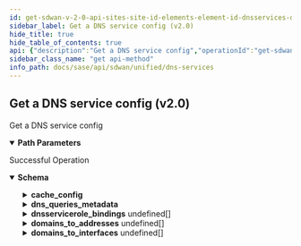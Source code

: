 ```yaml
---
id: get-sdwan-v-2-0-api-sites-site-id-elements-element-id-dnsservices-dnsservice-role-id
sidebar_label: Get a DNS service config (v2.0)
hide_title: true
hide_table_of_contents: true
api: {"description":"Get a DNS service config","operationId":"get-sdwan-v2.0-api-sites-site_id-elements-element_id-dnsservices-dnsservice_role_id","parameters":[{"description":"site ID of the target resource","in":"path","name":"site_id","required":true,"schema":{"description":"Site Id","type":"string"}},{"description":"element ID of the target device","in":"path","name":"element_id","required":true,"schema":{"description":"Element Id","type":"string"}},{"description":"DNS service config ID","in":"path","name":"dnsservice_role_id","required":true,"schema":{"description":"Dnsservice Role Id","type":"string"}}],"responses":{"200":{"content":{"application/json":{"schema":{"properties":{"cache_config":{"description":"Cache Config: Valid ","properties":{"cache_size":{"description":"Cache Size: Range(max = 9223372036854775807L, error = INVALID_CACHE_SIZE_RANGE: Invalid cache size, must be positive value, min = 0L) ","format":"int32","type":"integer"}}},"description":{"description":"Description: Size(max = 1024, error = DESCRIPTION_EXCEEDS_LIMIT: Description length exceeds limit, min = 0) ","type":"string"},"disabled":{"description":"Disabled","type":"boolean"},"disabled_reason":{"description":"Disabled Reason: Size(max = 5000, DISABLED_REASON_INVALID_0001, min = 0) ","type":"string"},"dns_queries_metadata":{"description":"Dns Queries Metadata: Valid ","properties":{"add_customer_premises_equipment":{"description":"Add Customer Premises Equipment: Valid ","properties":{"identifier_text":{"description":"Identifier Text","type":"string"},"type":{"description":"Type: ValidateEnum(enumClass = classOf[CustomerPremisesEquipmentType], error = INVALID_CUSTOMER_PREMISES_EQUIPMENT_TYPE: Invalid customer premises equipment type. Allowed values text|element_id|element_name, nullAllowed = false) ","enum":["text","element_id","element_name"],"type":"string"}},"required":["type"]},"add_subnets":{"description":"Add Subnets: Valid ","items":{"properties":{"ipv4_address":{"description":"Ipv4 Address: IPAddress(allowEmpty = true, allowLinkLocal = false, allowNull = true, bcast = DENY, defaultRoute = false, dnsCheck = false, error = DNSQUERYMETADATA_CONFIG_INVALID_IP_ADDRESS: Invalid subnet ipv4 address, type = IP) ","type":"string"},"ipv4_prefix_length":{"description":"Ipv4 Prefix Length: Required(message = DNSQUERYMETADATA_CONFIG_INVALID_IP_PREFIX_LENGTH_MISSING) Range(max = 32L, error = DNSQUERYMETADATA_CONFIG_INVALID_IP_PREFIX_LENGTH_RANGE: ipv4 prefix length is not in valid range '0-32', min = 0L) ","format":"int32","type":"integer"},"ipv6_address":{"description":"Ipv6 Address: IPv6(error = DNSQUERYMETADATA_CONFIG_INVALID_IPV6_ADDRESS: Invalid subnet ipv6 address, regexp = [/0-9a-zA-Z:.]*) ","type":"string"},"ipv6_prefix_length":{"description":"Ipv6 Prefix Length: Required(message = DNSQUERYMETADATA_CONFIG_INVALID_IPV6_PREFIX_LENGTH_MISSING) Range(max = 128L, error = DNSQUERYMETADATA_CONFIG_INVALID_IPV6_PREFIX_LENGTH_RANGE: ipv6 prefix length is not in valid range '0-128', min = 0L) ","format":"int32","type":"integer"}},"required":["ipv6_prefix_length","ipv4_prefix_length"]},"type":"array"}}},"dnsservice_profile_id":{"description":"Dnsservice Profile Id","type":"string"},"dnsservicerole_bindings":{"description":"Dnsservicerole Bindings: Valid ","items":{"properties":{"dnsservicerole_id":{"description":"Dnsservicerole Id","type":"string"},"interfaces":{"description":"Interfaces: Valid NotEmpty(message = DNSSERVICE_ROLE_BINDING_INTERFACES_MISSING) ","items":{"properties":{"admin_state_changed":{"description":"Admin State Changed","type":"boolean"},"admin_up":{"description":"Admin Up","type":"boolean"},"attached_lan_networks":{"description":"Attached Lan Networks","items":{"properties":{"lan_network_id":{"description":"Lan Network Id","type":"string"},"vlan_id":{"description":"Vlan Id: Range(max = 4095L, error = INVALID_VLANID: VLAN ID should be between 0 and 4095., min = 0L) ","format":"int32","type":"integer"}}},"type":"array"},"bound_interfaces":{"description":"Bound Interfaces","items":{"properties":{"interface_id":{"description":"Interface Id","type":"string"},"type":{"description":"Type","enum":["NONE","WAN","LAN","INTERNET","CONTROLLER","BYPASS","NON_CONTROLLER"],"type":"string"}}},"type":"array"},"cellular_config":{"description":"Cellular Config: Valid ","properties":{"apn_config":{"description":"Apn Config","properties":{"apn":{"description":"Apn: Size(max = 100, error = CELLULAR_INTERFACE_CONFIG_APN_CONFIG_PROFILE_NAME_INVALID: Invalid cellular interface config. APN name is invalid. APN name allowed max length is 100. Valid characters are alphanumeric, hyphen (-), and period (.). Must begin and end with an alphanumeric character., min = 0) ","type":"string"},"authentication":{"description":"Authentication: ValidateEnum(enumClass = classOf[APNAuthentication], message = INVALID_APN_AUTHENTICATION, nullAllowed = false) ","enum":["none","pap","chap","pap_or_chap"],"type":"string"},"clear_password":{"description":"Clear Password","type":"boolean"},"password":{"description":"Password","type":"string"},"password_encrypted":{"description":"Password Encrypted: JsonIgnore(value = true) ","type":"string"},"user_name":{"description":"User Name: Size(max = 100, error = CELLULAR_INTERFACE_CONFIG_APN_CONFIG_USERNAME_INVALID: Invalid cellular interface config. APN username is invalid. APN username allowed max length is 100., min = 0) ","type":"string"}},"required":["authentication"]},"apn_etag":{"description":"Apn Etag: JsonIgnore(value = true) ","format":"int64","type":"integer"},"apnprofile_id":{"description":"Apnprofile Id","type":"string"},"auto_apn":{"description":"Auto Apn","type":"boolean"},"parent_module_id":{"description":"Parent Module Id","type":"string"},"parent_sim_slot_number":{"description":"Parent Sim Slot Number","format":"int32","type":"integer"}}},"config_state":{"description":"Config State","enum":["INIT","CONFIGURED","DEFAULT"],"type":"string"},"description":{"description":"Description: Size(max = 256, error = DESCRIPTION_EXCEEDS_LIMIT: Description length exceeds limit, min = 0) ","type":"string"},"devicemgmt_policysetstack_id":{"description":"Devicemgmt Policysetstack Id: Digits(fraction = 0, integer = 30, INVALID_DEVICEMGMT_POLICYSETSTACK_ID) ","type":"string"},"dhcp_relay":{"description":"Dhcp Relay","properties":{"enabled":{"description":"Enabled","type":"boolean"},"option_82":{"description":"Option_82: Valid ","properties":{"circuit_id":{"description":"Circuit Id: Size(max = 255, error = DHCPRELAY_CIRCUIT_ID_EXCEEDS_LIMIT: Option 82 Circuid ID exceeds maximum length, min = 0) ","type":"string"},"enabled":{"description":"Enabled","type":"boolean"},"reforwarding_policy":{"description":"Reforwarding Policy: ValidateEnum(enumClass = classOf[DHCPRelayReforwardingPolicy], error = INVALID_DHCP_RELAY_REFWDING_POLICY: Option 82 invalid reforwarding policy, nullAllowed = false) ","enum":["REPLACE","KEEP","APPEND","DROP"],"type":"string"},"remote_id":{"description":"Remote Id: Size(max = 255, error = DHCPRELAY_REMOTE_ID_EXCEEDS_LIMIT: Option 82 Remote ID exceeds maximum length, min = 0) ","type":"string"}},"required":["reforwarding_policy"]},"server_ips":{"description":"Server Ips: ListIPAddress(bcast = DENY, listMaxSize = 0, error = INTERFACE_CONFIG_INVALID_DHCP_RELAY_LIST: DHCP Servers IP specified in the list are invalid, required = true, type = IP) Size(max = 16, error = INTERFACE_CONFIG_DHCP_RELAY_LIST_EXCEEDS_LIMIT: DHCP Servers specified in the list exceeds maximum limit, min = 0) ","items":{"description":"Server Ips","type":"string"},"type":"array"},"source_interface":{"description":"Source Interface","type":"string"}}},"directed_broadcast":{"description":"Directed Broadcast","type":"boolean"},"disabled":{"description":"Disabled","type":"boolean"},"disabled_reason":{"description":"Disabled Reason: Size(max = 5000, DISABLED_REASON_INVALID_0001, min = 0) ","type":"string"},"element_etag":{"description":"Element Etag","format":"int64","type":"integer"},"element_id":{"description":"Element Id","type":"string"},"element_port_admin_up":{"description":"Element Port Admin Up","type":"boolean"},"ethernet_port":{"description":"Ethernet Port","properties":{"full_duplex":{"description":"Full Duplex","type":"boolean"},"speed":{"description":"Speed","format":"int32","type":"integer"}}},"id":{"type":"string"},"ifType":{"description":"IfType","enum":["NONE","HOST","ROUTER"],"type":"string"},"inactive":{"description":"Inactive","type":"boolean"},"inactive_reason":{"description":"Inactive Reason: Size(max = 5000, INACTIVE_REASON_INVALID_0001, min = 0) ","type":"string"},"ipfixcollectorcontext_id":{"description":"Ipfixcollectorcontext Id","type":"string"},"ipfixfiltercontext_id":{"description":"Ipfixfiltercontext Id","type":"string"},"ipv4_config":{"description":"Ipv4 Config: Valid ","properties":{"dhcp_config":{"description":"Dhcp Config: Valid ","properties":{"client_id":{"description":"Client Id","type":"string"},"hostname":{"description":"Hostname","type":"string"}}},"dns_v4_config":{"description":"Dns V4 Config","properties":{"name_servers":{"description":"Name Servers","items":{"description":"Name Servers","type":"string"},"type":"array"},"search":{"description":"Search","items":{"description":"Search","type":"string"},"type":"array"}}},"pppoe_config":{"description":"Pppoe Config","properties":{"chap_passwd":{"description":"Chap Passwd","type":"string"},"chap_user":{"description":"Chap User","type":"string"},"set_route":{"description":"Set Route","type":"boolean"}}},"routes":{"description":"Routes: Valid ","items":{"properties":{"destination":{"description":"Destination","type":"string"},"via":{"description":"Via","type":"string"}}},"type":"array"},"static_config":{"description":"Static Config: Valid ","properties":{"address":{"description":"Address","type":"string"}}},"type":{"description":"Type: Size(max = 12, error = INTERFACE_CONFIG_INVALID_IP_TYPE: IP Type is not valid., min = 0) ","type":"string"}}},"ipv6_config":{"description":"Ipv6 Config: Valid ","properties":{"dhcp_config":{"description":"Dhcp Config","properties":{"client_id":{"description":"Client Id","type":"string"},"hostname":{"description":"Hostname","type":"string"}}},"dns_v6_config":{"description":"Dns V6 Config: Valid ","properties":{"name_servers":{"description":"Name Servers","items":{"description":"Name Servers","type":"string"},"type":"array"},"search":{"description":"Search","items":{"description":"Search","type":"string"},"type":"array"}}},"routes":{"description":"Routes","items":{"properties":{"destination":{"description":"Destination","type":"string"},"via":{"description":"Via","type":"string"}}},"type":"array"},"static_config":{"description":"Static Config","properties":{"address":{"description":"Address","type":"string"}}},"type":{"description":"Type","type":"string"}}},"is2kFlag":{"description":"Is2kFlag","type":"boolean"},"is_parent":{"description":"Is Parent","type":"boolean"},"is_service_link_parent":{"description":"Is Service Link Parent","type":"boolean"},"lan_state_propagation":{"description":"Lan State Propagation","type":"boolean"},"mac_address":{"description":"Mac Address: Pattern(error = INTERFACE_CONFIG_INVALID_MAC: Invalid mac address syntax., regexp = ([0-9a-f]{2}[:]){5}([0-9a-f]{2})) ","type":"string"},"mtu":{"description":"Mtu: Range(max = 9216L, error = INTERFACE_CONFIG_INVALID_MTU: MTU is not in the valid range., min = 0L) ","format":"int32","type":"integer"},"multicast_config":{"description":"Multicast Config: Valid ","properties":{"dr_priority":{"description":"Dr Priority: Range(max = 4294967295L, message = INTERFACE_CONFIG_INVALID_MULTICAST_DR_PRIORITY, min = 1L) ","format":"int64","type":"integer"},"igmp_static_joins":{"description":"Igmp Static Joins: ListObject(allowDuplicate = true, allowEmpty = true, allowNull = true, listMaxSize = 4, message = INTERFACE_CONFIG_MULTICAST_IGMP_STATIC_JOINS_EXCEEDS_LIMIT, required = false) Valid ","items":{"properties":{"igmp_static_grp_ipv4":{"description":"Igmp Static Grp Ipv4: IPAddress(allowEmpty = true, allowLinkLocal = false, allowNull = true, bcast = DENY, defaultRoute = false, dnsCheck = false, message = INTERFACE_CONFIG_INVALID_MULTICAST_IGMP_STATIC_GRP_IPV4, type = MCAST_V4) ","type":"string"},"igmp_static_src_ipv4":{"description":"Igmp Static Src Ipv4: IPAddress(allowEmpty = true, allowLinkLocal = false, allowNull = true, bcast = DENY, defaultRoute = false, dnsCheck = false, message = INTERFACE_CONFIG_INVALID_MULTICAST_IGMP_STATIC_SRC_IPV4, type = IP) ","type":"string"}}},"type":"array"},"igmp_version":{"description":"Igmp Version: ValidateEnum(enumClass = classOf[MulticastIgmpVersion], message = INVALID_MULTICAST_IGMP_VERSION, nullAllowed = true) ","enum":["IGMPV2","IGMPV3"],"type":"string"},"multicast_enabled":{"description":"Multicast Enabled","type":"boolean"}}},"name":{"description":"Name: Size(max = 128, error = NAME_EXCEEDS_LIMIT: Name of the resource exceeds limit., min = 0) ","type":"string"},"nat_address":{"description":"Nat Address: IPAddress(allowEmpty = true, allowLinkLocal = false, allowNull = true, bcast = DENY, defaultRoute = false, dnsCheck = false, error = INVALID_NAT_IP: NAT IP address is invalid., type = IP) ","type":"string"},"nat_address_v6":{"description":"Nat Address V6: IPAddress(allowEmpty = true, allowLinkLocal = false, allowNull = true, bcast = DENY, defaultRoute = false, dnsCheck = false, error = INVALID_NAT_IP: NAT IP address is invalid., type = IPV6) ","type":"string"},"nat_pools":{"description":"Nat Pools: Valid ","items":{"properties":{"ipv4_ranges":{"description":"Ipv4 Ranges: Size(max = 4, error = INTERFACE_CONFIG_INVALID_NAT_POOL_IP_RANGE: Minimum 1 and maximum 4 nat pool IP ranges can be specified., min = 1) Valid ","items":{"properties":{"end":{"description":"End: NotNull(error = END_IP_MISSING: End ip is not specified in range.) IPAddress(allowEmpty = true, allowLinkLocal = false, allowNull = true, bcast = DENY, defaultRoute = false, dnsCheck = false, error = END_IP_INVALID_IN_RANGE: Invalid end ip specified in range., type = IP) ","type":"string"},"start":{"description":"Start: NotNull(error = START_IP_MISSING: Start ip is not specified in range.) IPAddress(allowEmpty = true, allowLinkLocal = false, allowNull = true, bcast = DENY, defaultRoute = false, dnsCheck = false, error = START_IP_INVALID_IN_RANGE: Invalid start ip specified in range., type = IP) ","type":"string"}},"required":["end","start"]},"type":"array"},"nat_pool_id":{"description":"Nat Pool Id: Digits(fraction = 0, integer = 30, INVALID_NAT_POLICYPOOL_ID) ","type":"string"}}},"type":"array"},"nat_port":{"description":"Nat Port: Range(max = 65535L, error = INTERFACE_CONFIG_INVALID_PORT: LAN,WAN,Internet bypass ports cannot be part of logical interface groups., min = 0L) ","format":"int32","type":"integer"},"nat_port_v6":{"description":"Nat Port V6: Range(max = 65535L, error = INTERFACE_CONFIG_INVALID_PORT: LAN,WAN,Internet bypass ports cannot be part of logical interface groups., min = 0L) ","format":"int32","type":"integer"},"nat_zone_id":{"description":"Nat Zone Id: Digits(fraction = 0, integer = 30, INVALID_NAT_POLICY_ZONE) ","type":"string"},"network_context_id":{"description":"Network Context Id","type":"string"},"parent":{"description":"Parent","type":"string"},"pppoe_config":{"description":"Pppoe Config: Valid ","properties":{"host_uniq":{"description":"Host Uniq: Pattern(error = PPPOE_HOSTUNIQ_LENGTH_INVALID: HOSTUNIQ can be null or minimum length of 2 to maximum length of 254.Length should be in multiples of 2., regexp = ([A-Fa-f0-9]{2}){1,}) Size(max = 254, error = PPPOE_HOSTUNIQ_LENGTH_INVALID: HOSTUNIQ can be null or minimum length of 2 to maximum length of 254.Length should be in multiples of 2., min = 0) ","type":"string"},"parent":{"description":"Parent: JsonIgnore(value = true) ","type":"string"},"password":{"description":"Password: Size(max = 255, error = PPPOE_PASSWORD_INVALID: PPPOE password is required and can have a max length of 128 characters., min = 0) ","type":"string"},"reconnection_delay":{"description":"Reconnection Delay: Range(max = 300L, error = VALUE_NOT_IN_RANGE: Value is not in the permissible range., min = 0L) ","format":"int32","type":"integer"},"service_name":{"description":"Service Name","type":"string"},"username":{"description":"Username: Size(max = 255, error = PPPOE_USERNAME_INVALID: PPPOE username is required and can have a max length of 128 characters., min = 0) ","type":"string"}}},"propagation_state_changed":{"description":"Propagation State Changed","type":"boolean"},"region":{"description":"Region","type":"string"},"relay_changed":{"description":"Relay Changed","type":"boolean"},"sb_api_version":{"description":"Sb Api Version","type":"string"},"scope":{"description":"Scope: ValidateEnum(enumClass = classOf[NetworkScope], message = Invalid enum string., nullAllowed = false) ","enum":["GLOBAL","LOCAL"],"type":"string"},"secondary_ip_configs":{"description":"Secondary Ip Configs: Size(max = 8, error = INTERFACE_CONFIG_SECONDARY_IP_EXCEEDS_LIMIT: Invalid interface configuration. Secondary IPs exceed the supported limit of 8, min = 0) ","items":{"properties":{"ipv4_address":{"description":"Ipv4 Address","type":"string"},"scope":{"description":"Scope","type":"string"}}},"type":"array"},"service_link_config":{"description":"Service Link Config: Valid ","properties":{"gre_config":{"description":"Gre Config: JsonInclude(content = ALWAYS, contentFilter = classOf[Void], value = ALWAYS, valueFilter = classOf[Void]) ","properties":{"csum":{"description":"Csum","type":"boolean"},"keepalive_enable":{"description":"Keepalive Enable","type":"boolean"},"keepalive_fail_count":{"description":"Keepalive Fail Count: Range(max = 10L, error = INTERFACE_CONFIG_SERVICE_LINK_INVALID_GRE_KEEPALIVE_FAIL_COUNT: Keep alive fail count should be in range 1 to 10, min = 1L) ","format":"int32","type":"integer"},"keepalive_interval":{"description":"Keepalive Interval: Range(max = 30L, error = INTERFACE_CONFIG_SERVICE_LINK_INVALID_GRE_KEEPALIVE_INTERVAL: Keep alive interval should be in range 3 to 30, min = 3L) ","format":"int32","type":"integer"}}},"ipsec_config":{"description":"Ipsec Config: Valid ","properties":{"authentication":{"description":"Authentication: Valid ","properties":{"certificate":{"description":"Certificate","type":"string"},"ikev1_params":{"description":"Ikev1 Params: Valid ","properties":{"xauth_id":{"description":"Xauth Id","type":"string"},"xauth_secret":{"description":"Xauth Secret: Length(max = 128, error = IPSECCONFIG_INVALID_XAUTH_SECRET_LEN: Invalid extended authentication secret length.Should be between 4-128., min = 4) ","type":"string"},"xauth_secret_encrypted":{"description":"Xauth Secret Encrypted: JsonIgnore(value = true) ","type":"string"},"xauth_secret_hash":{"description":"Xauth Secret Hash: JsonIgnore(value = true) ","type":"string"},"xauth_type":{"description":"Xauth Type: ValidateEnum(enumClass = classOf[IKEXAuthType], error = IPSECCONFIG_INVALID_XAUTH_TYPE: Invalid extended authentication type specified.Valid type are secret or none., nullAllowed = false) ","enum":["NONE","SECRET"],"type":"string"}},"required":["xauth_type"]},"local_ca_certificate":{"description":"Local Ca Certificate","type":"string"},"local_id":{"description":"Local Id: ValidateEnum(enumClass = classOf[IPSECLocalIdType], error = IPSECCONFIG_INVALID_LOCAL_ID_TYPE: Invalid local id type.Should be either hostname, dn, local_ip or custom, nullAllowed = false) ","enum":["LOCAL_IP","DN","HOSTNAME","CUSTOM"],"type":"string"},"local_id_custom":{"description":"Local Id Custom: Length(max = 255, error = IPSECCONFIG_INVALID_LOCAL_ID_LEN: Invalid local id len.Should be between 2-255., min = 2) ","type":"string"},"passphrase":{"description":"Passphrase","type":"string"},"passphrase_encrypted":{"description":"Passphrase Encrypted: JsonIgnore(value = true) ","type":"string"},"private_key":{"description":"Private Key","type":"string"},"private_key_encrypted":{"description":"Private Key Encrypted: JsonIgnore(value = true) ","type":"string"},"remote_ca_certificate":{"description":"Remote Ca Certificate","type":"string"},"remote_id":{"description":"Remote Id: Length(max = 255, error = IPSECCONFIG_INVALID_REMOTE_ID_LEN: Invalid remote id len.Should be between 2-255., min = 2) ","type":"string"},"secret":{"description":"Secret","type":"string"},"secret_encrypted":{"description":"Secret Encrypted: JsonIgnore(value = true) ","type":"string"},"secret_hash":{"description":"Secret Hash: JsonIgnore(value = true) ","type":"string"},"type":{"description":"Type: ValidateEnum(enumClass = classOf[IPSECAuthenticationType], error = IPSECCONFIG_INVALID_AUTHENTICATION_TYPE: Invalid authentication type specified.Valid type are x509, psk or none., nullAllowed = false) ","enum":["NONE","PSK","X509"],"type":"string"},"x509Objects":{"description":"X509Objects: JsonIgnore(value = true) ","properties":{"certHolder":{"type":"object"},"certificate":{"description":"Certificate","type":"string"},"is_local_ca_cert_set":{"description":"Is Local Ca Cert Set","type":"boolean"},"is_remote_ca_cert_set":{"description":"Is Remote Ca Cert Set","type":"boolean"},"keyPair":{"type":"object"},"local_ca_certificate":{"description":"Local Ca Certificate","type":"string"},"local_ca_certs_set":{"description":"Local Ca Certs Set","items":{"type":"object"},"type":"array"},"passphrase":{"description":"Passphrase","type":"string"},"private_key":{"description":"Private Key","type":"string"},"remote_ca_certificate":{"description":"Remote Ca Certificate","type":"string"},"remote_ca_certs_set":{"description":"Remote Ca Certs Set","items":{"type":"object"},"type":"array"}}}},"required":["local_id","type"]},"ipsec_profile_id":{"description":"Ipsec Profile Id: Required(IPSEC_PROFILE_ID_MISSING) ","type":"string"}},"required":["ipsec_profile_id"]},"last_parent":{"description":"Last Parent: JsonIgnore(value = true) ","type":"string"},"parent":{"description":"Parent: JsonIgnore(value = true) ","type":"string"},"peer":{"description":"Peer: Valid ","properties":{"hostname":{"description":"Hostname: Size(max = 256, INVALID_PEER_HOSTNAME, min = 0) ","type":"string"},"ip_addresses":{"description":"Ip Addresses: ListIPAddress(bcast = DENY, listMaxSize = 4, INVALID_PEERS_ADDRESSES, required = false, type = IP) ","items":{"description":"Ip Addresses","type":"string"},"type":"array"}}},"security_service_endpoint_id":{"description":"Security Service Endpoint Id","type":"string"},"service_endpoint_id":{"description":"Service Endpoint Id","type":"string"},"type":{"description":"Type: ValidateEnum(enumClass = classOf[ServiceLinkType], INVALID_SERVICE_LINK_TYPE, nullAllowed = false) ","enum":["IPSEC","GRE"],"type":"string"}},"required":["type"]},"site_id":{"description":"Site Id: Digits(fraction = 0, integer = 50, SITEID_INVALID) NotNull ","type":"string"},"site_wan_interface_ids":{"description":"Site Wan Interface Ids","items":{"description":"Site Wan Interface Ids","type":"string"},"type":"array"},"state_id":{"description":"State Id: JsonIgnore(value = true) ","properties":{"cellular_state":{"description":"Cellular State","properties":{"active":{"description":"Active","type":"boolean"},"apn_info":{"description":"Apn Info","properties":{"apn":{"description":"Apn","type":"string"},"authentication":{"description":"Authentication","type":"string"}}}}},"device":{"description":"Device","type":"string"},"disabled":{"description":"Disabled","type":"boolean"},"disabled_reason":{"description":"Disabled Reason: Size(max = 5000, DISABLED_REASON_INVALID_0001, min = 0) ","type":"string"},"dns_v4_config":{"description":"Dns V4 Config: Valid ","properties":{"name_servers":{"description":"Name Servers","items":{"description":"Name Servers","type":"string"},"type":"array"},"search":{"description":"Search","items":{"description":"Search","type":"string"},"type":"array"}}},"dns_v6_config":{"description":"Dns V6 Config","properties":{"name_servers":{"description":"Name Servers","items":{"description":"Name Servers","type":"string"},"type":"array"},"search":{"description":"Search","items":{"description":"Search","type":"string"},"type":"array"}}},"element_id":{"description":"Element Id","type":"string"},"extended_state":{"description":"Extended State","type":"string"},"id":{"type":"string"},"ike_algo":{"description":"Ike Algo: JsonIgnore(value = true) ","type":"string"},"ike_last_rekeyed":{"description":"Ike Last Rekeyed: JsonIgnore(value = true) ","format":"int64","type":"integer"},"ike_next_rekey":{"description":"Ike Next Rekey: JsonIgnore(value = true) ","format":"int64","type":"integer"},"inactive":{"description":"Inactive","type":"boolean"},"inactive_reason":{"description":"Inactive Reason: Size(max = 5000, INACTIVE_REASON_INVALID_0001, min = 0) ","type":"string"},"index":{"description":"Index: JsonIgnore(value = true) ","format":"int32","type":"integer"},"ipsec_algo":{"description":"Ipsec Algo: JsonIgnore(value = true) ","type":"string"},"ipsec_last_rekeyed":{"description":"Ipsec Last Rekeyed: JsonIgnore(value = true) ","format":"int64","type":"integer"},"ipsec_next_rekey":{"description":"Ipsec Next Rekey: JsonIgnore(value = true) ","format":"int64","type":"integer"},"ipv4_addresses":{"description":"Ipv4 Addresses","items":{"description":"Ipv4 Addresses","type":"string"},"type":"array"},"ipv4_addresses_changed":{"description":"Ipv4 Addresses Changed","type":"boolean"},"ipv6_addresses":{"description":"Ipv6 Addresses","items":{"description":"Ipv6 Addresses","type":"string"},"type":"array"},"ipv6_addresses_changed":{"description":"Ipv6 Addresses Changed","type":"boolean"},"last_state_change":{"description":"Last State Change","format":"int64","type":"integer"},"link_local_address":{"description":"Link Local Address","type":"string"},"local_tunnel_v4_addr":{"description":"Local Tunnel V4 Addr: JsonIgnore(value = true) ","type":"string"},"mac_address":{"description":"Mac Address","type":"string"},"name":{"description":"Name","type":"string"},"negotiated_mtu":{"description":"Negotiated Mtu","format":"int32","type":"integer"},"operational_state":{"description":"Operational State","type":"string"},"operational_state_changed":{"description":"Operational State Changed","type":"boolean"},"port":{"description":"Port","properties":{"end":{"description":"End: Range(max = 65535L, error = APPDEF_CONFIG_INVALID_PORT_RANGE: Port number must be between 1 and 65535, min = 1L) ","type":"string"},"start":{"description":"Start: Range(max = 65535L, error = APPDEF_CONFIG_INVALID_PORT_RANGE: Port number must be between 1 and 65535, min = 1L) ","type":"string"}}},"region":{"description":"Region","type":"string"},"remote_host_name":{"description":"Remote Host Name","type":"string"},"remote_v4_addr":{"description":"Remote V4 Addr","type":"string"},"routes":{"description":"Routes","items":{"properties":{"destination":{"description":"Destination","type":"string"},"via":{"description":"Via","type":"string"}}},"type":"array"},"routes_v6":{"description":"Routes V6","items":{"properties":{"destination":{"description":"Destination: IPAddress(allowEmpty = true, allowLinkLocal = false, allowNull = true, bcast = DENY, defaultRoute = false, dnsCheck = false, error = INVALID_GATEWAY_IP: Gateway IP is invalid., type = GATEWAYCIDRV6) ","type":"string"},"via":{"description":"Via: IPAddress(allowEmpty = true, allowLinkLocal = true, allowNull = true, bcast = DENY, defaultRoute = false, dnsCheck = false, error = INVALID_HOST_IP: Invalid host IP address., type = IPV6) ","type":"string"}}},"type":"array"},"secondary_ipv4_addresses":{"description":"Secondary Ipv4 Addresses","items":{"description":"Secondary Ipv4 Addresses","type":"string"},"type":"array"},"state":{"description":"State: JsonIgnore(value = true) ","type":"boolean"}}},"static_arp_configs":{"description":"Static Arp Configs: Size(max = 32, error = INTERFACE_CONFIG_STATIC_ARP_EXCEEDS_LIMIT: Invalid interface configuration. Static ARP entries exceed the supported limit of 16, min = 0) ","items":{"properties":{"ipv4_address":{"description":"Ipv4 Address: IPAddress(allowEmpty = true, allowLinkLocal = false, allowNull = true, bcast = DENY, defaultRoute = false, dnsCheck = false, INVALID_IP, type = IP) ","type":"string"},"mac_address":{"description":"Mac Address: MACAddress(error = INTERFACE_CONFIG_INVALID_MAC: Invalid mac address syntax.) ","type":"string"}}},"type":"array"},"sub_interface":{"description":"Sub Interface: Valid ","properties":{"vlan_id":{"description":"Vlan Id","format":"int32","type":"integer"}}},"tags":{"description":"Tags: ListString(allowDuplicate = false, allowEmpty = true, allowNull = true, length = 128, listMaxSize = 10, error = INVALID_TAG: Maximum 10 Unique tags of length 1024 each are allowed, noTrim = false, regex = [^,\\\\s]+, required = false) ","items":{"description":"Tags","type":"string"},"type":"array"},"tmpPortType":{"description":"TmpPortType","enum":["NONE","WAN","LAN","INTERNET","CONTROLLER","BYPASS","NON_CONTROLLER"],"type":"string"},"type":{"description":"Type: ValidateEnum(enumClass = classOf[InterfaceType], error = INVALID_PORT_TYPE: Port type is not valid., nullAllowed = false) ","enum":["SERVICE_LINK","LOOPBACK","BYPASSPAIR","SUBINTERFACE","PPPOE","PORTCHANNEL","PORT","VIRTUAL_INTERFACE","CELLULAR"],"type":"string"},"use_relay":{"description":"Use Relay","type":"boolean"},"used_for":{"description":"Used For: ValidateEnum(enumClass = classOf[UsedFor], error = INTERFACE_CONFIG_INVALID_USEDFOR_VALUE: Invalid used for value specified.The allowed values are public,private_wan,lan,none, nullAllowed = false) ","enum":["NONE","PUBLIC","PRIVATE","LAN","PRIVATE_L2","PRIVATE_WAN"],"type":"string"},"vlan_ids":{"description":"Vlan Ids","items":{"description":"Vlan Ids","type":"integer"},"type":"array"},"wan_network_id":{"description":"Wan Network Id","type":"string"}},"required":["scope","used_for","type","site_id"]},"type":"array"}},"required":["interfaces"]},"type":"array"},"domains_to_addresses":{"description":"Domains To Addresses: Valid ","items":{"properties":{"domain_names":{"description":"Domain Names: UniqueHostNames(allowNull = true, max = 2147483647, error = DTA_DOMAIN_CONFIG_INVALID_HOST: Invalid domains to address domain names, min = 0) ","items":{"description":"Domain Names","type":"string"},"type":"array"},"ipv4_address":{"description":"Ipv4 Address: IPv4(error = DOMAINTOADDRESS_IPV4_CONFIG_INVALID_IP: Invalid Domains to address ipv4_address, regexp = [/0-9.]*) ","type":"string"},"ipv6_address":{"description":"Ipv6 Address: IPv6(error = DOMAINTOADDRESS_IPV6_CONFIG_INVALID_IP: Invalid Domains to address ipv6_address, regexp = [/0-9a-zA-Z:.]*) ","type":"string"}}},"type":"array"},"domains_to_interfaces":{"description":"Domains To Interfaces: Valid ","items":{"properties":{"domain_names":{"description":"Domain Names: NotEmpty(error = DTI_DOMAIN_NAME_MANDATORY: Domains to interfaces domain name missing) UniqueHostNames(allowNull = true, max = 2147483647, error = INVALID_DTI_DOMAIN_NAMES_LIST_CONFIG: Invalid domains to interfaces domain name list, min = 0) ","items":{"description":"Domain Names","type":"string"},"type":"array"},"interface_id":{"description":"Interface Id: NotEmpty(error = DTI_INTERFACE_ID_MANDATORY: Domains to interfaces interface id missing) ","type":"string"}},"required":["interface_id","domain_names"]},"type":"array"},"element_id":{"description":"Element Id","type":"string"},"enabled":{"description":"Enabled","type":"boolean"},"id":{"type":"string"},"inactive":{"description":"Inactive","type":"boolean"},"inactive_reason":{"description":"Inactive Reason: Size(max = 5000, INACTIVE_REASON_INVALID_0001, min = 0) ","type":"string"},"max_concurrent_dns_queries":{"description":"Max Concurrent Dns Queries: Range(max = 9223372036854775807L, error = INVALID_MAX_CONCURRENT_DNS_QUERIES_RANGE: Max concurrent dns queries is not in valid range '1 - 65535', min = 1L) ","format":"int32","type":"integer"},"name":{"description":"Name: Required(error = NAME_REQD: Please provide resource name.) Size(max = 128, error = NAME_EXCEEDS_LIMIT: Name of the resource exceeds limit., min = 0) ","type":"string"},"region":{"description":"Region","type":"string"},"site_id":{"description":"Site Id: Digits(fraction = 0, integer = 50, SITEID_INVALID) NotNull ","type":"string"},"tags":{"description":"Tags: ListString(allowDuplicate = false, allowEmpty = true, allowNull = true, length = 1024, listMaxSize = 10, error = INVALID_TAG: Maximum 10 Unique tags of length 1024 each are allowed, noTrim = false, regex = [^,\\\\s]+, required = false) ","items":{"description":"Tags","type":"string"},"type":"array"},"upperCaseName":{"description":"UpperCaseName: JsonIgnore(value = true) ","type":"string"}},"required":["name","site_id"]}}},"description":"Successful Operation"}},"tags":["DNS Services"],"method":"get","path":"/sdwan/v2.0/api/sites/{site_id}/elements/{element_id}/dnsservices/{dnsservice_role_id}","info":{"contact":{},"description":"List of APIs used to manage the DNS services.","title":"DNS Services","version":"Latest"},"postman":{"name":"Get a DNS service config (v2.0)","description":{"content":"Get a DNS service config","type":"text/plain"},"url":{"path":["sdwan","v2.0","api","sites",":site_id","elements",":element_id","dnsservices",":dnsservice_role_id"],"host":["{{baseUrl}}"],"query":[],"variable":[{"disabled":false,"description":{"content":"(Required) site ID of the target resource","type":"text/plain"},"type":"any","value":"","key":"site_id"},{"disabled":false,"description":{"content":"(Required) element ID of the target device","type":"text/plain"},"type":"any","value":"","key":"element_id"},{"disabled":false,"description":{"content":"(Required) DNS service config ID","type":"text/plain"},"type":"any","value":"","key":"dnsservice_role_id"}]},"header":[{"key":"Accept","value":"application/json"}],"method":"GET"}}
sidebar_class_name: "get api-method"
info_path: docs/sase/api/sdwan/unified/dns-services
---
```



## Get a DNS service config (v2.0)



Get a DNS service config

<details style={{"marginBottom":"1rem"}} data-collapsed={false} open={true}><summary style={{}}><strong>Path Parameters</strong></summary><div><ul><ParamsItem className={"paramsItem"} param={{"description":"site ID of the target resource","in":"path","name":"site_id","required":true,"schema":{"description":"Site Id","type":"string"}}}></ParamsItem><ParamsItem className={"paramsItem"} param={{"description":"element ID of the target device","in":"path","name":"element_id","required":true,"schema":{"description":"Element Id","type":"string"}}}></ParamsItem><ParamsItem className={"paramsItem"} param={{"description":"DNS service config ID","in":"path","name":"dnsservice_role_id","required":true,"schema":{"description":"Dnsservice Role Id","type":"string"}}}></ParamsItem></ul></div></details><div><ApiTabs><TabItem label={"200"} value={"200"}><div>

Successful Operation

</div><div><MimeTabs groupId={"mime-type"}><TabItem label={"application/json"} value={"application/json"}><SchemaTabs groupId={"schema-tabs"}><TabItem label={"Schema"} value={"Schema"}><details style={{}} data-collapsed={false} open={true}><summary style={{"textAlign":"left"}}><strong>Schema</strong></summary><div style={{"textAlign":"left","marginLeft":"1rem"}}></div><ul style={{"marginLeft":"1rem"}}><SchemaItem collapsible={true} className={"schemaItem"}><details style={{}}><summary style={{}}><strong>cache_config</strong><span style={{"opacity":"0.6"}}> </span></summary><div style={{"marginLeft":"1rem"}}><div style={{"marginTop":".5rem","marginBottom":".5rem"}}>

Cache Config: Valid 

</div><SchemaItem collapsible={false} name={"cache_size"} required={false} schemaDescription={"Cache Size: Range(max = 9223372036854775807L, error = INVALID_CACHE_SIZE_RANGE: Invalid cache size, must be positive value, min = 0L) "} schemaName={"int32"} qualifierMessage={undefined} defaultValue={undefined}></SchemaItem></div></details></SchemaItem><SchemaItem collapsible={false} name={"description"} required={false} schemaDescription={"Description: Size(max = 1024, error = DESCRIPTION_EXCEEDS_LIMIT: Description length exceeds limit, min = 0) "} schemaName={"string"} qualifierMessage={undefined} defaultValue={undefined}></SchemaItem><SchemaItem collapsible={false} name={"disabled"} required={false} schemaDescription={"Disabled"} schemaName={"boolean"} qualifierMessage={undefined} defaultValue={undefined}></SchemaItem><SchemaItem collapsible={false} name={"disabled_reason"} required={false} schemaDescription={"Disabled Reason: Size(max = 5000, DISABLED_REASON_INVALID_0001, min = 0) "} schemaName={"string"} qualifierMessage={undefined} defaultValue={undefined}></SchemaItem><SchemaItem collapsible={true} className={"schemaItem"}><details style={{}}><summary style={{}}><strong>dns_queries_metadata</strong><span style={{"opacity":"0.6"}}> </span></summary><div style={{"marginLeft":"1rem"}}><div style={{"marginTop":".5rem","marginBottom":".5rem"}}>

Dns Queries Metadata: Valid 

</div><SchemaItem collapsible={true} className={"schemaItem"}><details style={{}}><summary style={{}}><strong>add_customer_premises_equipment</strong><span style={{"opacity":"0.6"}}> </span></summary><div style={{"marginLeft":"1rem"}}><div style={{"marginTop":".5rem","marginBottom":".5rem"}}>

Add Customer Premises Equipment: Valid 

</div><SchemaItem collapsible={false} name={"identifier_text"} required={false} schemaDescription={"Identifier Text"} schemaName={"string"} qualifierMessage={undefined} defaultValue={undefined}></SchemaItem><SchemaItem collapsible={false} name={"type"} required={false} schemaDescription={"Type: ValidateEnum(enumClass = classOf[CustomerPremisesEquipmentType], error = INVALID_CUSTOMER_PREMISES_EQUIPMENT_TYPE: Invalid customer premises equipment type. Allowed values text|element_id|element_name, nullAllowed = false) "} schemaName={"string"} qualifierMessage={"**Possible values:** [`text`, `element_id`, `element_name`]"} defaultValue={undefined}></SchemaItem></div></details></SchemaItem><SchemaItem collapsible={true} className={"schemaItem"}><details style={{}}><summary style={{}}><strong>add_subnets</strong><span style={{"opacity":"0.6"}}> undefined[]</span></summary><div style={{"marginLeft":"1rem"}}><div style={{"marginTop":".5rem","marginBottom":".5rem"}}>

Add Subnets: Valid 

</div><SchemaItem collapsible={false} name={"ipv4_address"} required={false} schemaDescription={"Ipv4 Address: IPAddress(allowEmpty = true, allowLinkLocal = false, allowNull = true, bcast = DENY, defaultRoute = false, dnsCheck = false, error = DNSQUERYMETADATA_CONFIG_INVALID_IP_ADDRESS: Invalid subnet ipv4 address, type = IP) "} schemaName={"string"} qualifierMessage={undefined} defaultValue={undefined}></SchemaItem><SchemaItem collapsible={false} name={"ipv4_prefix_length"} required={false} schemaDescription={"Ipv4 Prefix Length: Required(message = DNSQUERYMETADATA_CONFIG_INVALID_IP_PREFIX_LENGTH_MISSING) Range(max = 32L, error = DNSQUERYMETADATA_CONFIG_INVALID_IP_PREFIX_LENGTH_RANGE: ipv4 prefix length is not in valid range '0-32', min = 0L) "} schemaName={"int32"} qualifierMessage={undefined} defaultValue={undefined}></SchemaItem><SchemaItem collapsible={false} name={"ipv6_address"} required={false} schemaDescription={"Ipv6 Address: IPv6(error = DNSQUERYMETADATA_CONFIG_INVALID_IPV6_ADDRESS: Invalid subnet ipv6 address, regexp = [/0-9a-zA-Z:.]*) "} schemaName={"string"} qualifierMessage={undefined} defaultValue={undefined}></SchemaItem><SchemaItem collapsible={false} name={"ipv6_prefix_length"} required={false} schemaDescription={"Ipv6 Prefix Length: Required(message = DNSQUERYMETADATA_CONFIG_INVALID_IPV6_PREFIX_LENGTH_MISSING) Range(max = 128L, error = DNSQUERYMETADATA_CONFIG_INVALID_IPV6_PREFIX_LENGTH_RANGE: ipv6 prefix length is not in valid range '0-128', min = 0L) "} schemaName={"int32"} qualifierMessage={undefined} defaultValue={undefined}></SchemaItem></div></details></SchemaItem></div></details></SchemaItem><SchemaItem collapsible={false} name={"dnsservice_profile_id"} required={false} schemaDescription={"Dnsservice Profile Id"} schemaName={"string"} qualifierMessage={undefined} defaultValue={undefined}></SchemaItem><SchemaItem collapsible={true} className={"schemaItem"}><details style={{}}><summary style={{}}><strong>dnsservicerole_bindings</strong><span style={{"opacity":"0.6"}}> undefined[]</span></summary><div style={{"marginLeft":"1rem"}}><div style={{"marginTop":".5rem","marginBottom":".5rem"}}>

Dnsservicerole Bindings: Valid 

</div><SchemaItem collapsible={false} name={"dnsservicerole_id"} required={false} schemaDescription={"Dnsservicerole Id"} schemaName={"string"} qualifierMessage={undefined} defaultValue={undefined}></SchemaItem><SchemaItem collapsible={true} className={"schemaItem"}><details style={{}}><summary style={{}}><strong>interfaces</strong><span style={{"opacity":"0.6"}}> undefined[]</span></summary><div style={{"marginLeft":"1rem"}}><div style={{"marginTop":".5rem","marginBottom":".5rem"}}>

Interfaces: Valid NotEmpty(message = DNSSERVICE_ROLE_BINDING_INTERFACES_MISSING) 

</div><SchemaItem collapsible={false} name={"admin_state_changed"} required={false} schemaDescription={"Admin State Changed"} schemaName={"boolean"} qualifierMessage={undefined} defaultValue={undefined}></SchemaItem><SchemaItem collapsible={false} name={"admin_up"} required={false} schemaDescription={"Admin Up"} schemaName={"boolean"} qualifierMessage={undefined} defaultValue={undefined}></SchemaItem><SchemaItem collapsible={true} className={"schemaItem"}><details style={{}}><summary style={{}}><strong>attached_lan_networks</strong><span style={{"opacity":"0.6"}}> undefined[]</span></summary><div style={{"marginLeft":"1rem"}}><div style={{"marginTop":".5rem","marginBottom":".5rem"}}>

Attached Lan Networks

</div><SchemaItem collapsible={false} name={"lan_network_id"} required={false} schemaDescription={"Lan Network Id"} schemaName={"string"} qualifierMessage={undefined} defaultValue={undefined}></SchemaItem><SchemaItem collapsible={false} name={"vlan_id"} required={false} schemaDescription={"Vlan Id: Range(max = 4095L, error = INVALID_VLANID: VLAN ID should be between 0 and 4095., min = 0L) "} schemaName={"int32"} qualifierMessage={undefined} defaultValue={undefined}></SchemaItem></div></details></SchemaItem><SchemaItem collapsible={true} className={"schemaItem"}><details style={{}}><summary style={{}}><strong>bound_interfaces</strong><span style={{"opacity":"0.6"}}> undefined[]</span></summary><div style={{"marginLeft":"1rem"}}><div style={{"marginTop":".5rem","marginBottom":".5rem"}}>

Bound Interfaces

</div><SchemaItem collapsible={false} name={"interface_id"} required={false} schemaDescription={"Interface Id"} schemaName={"string"} qualifierMessage={undefined} defaultValue={undefined}></SchemaItem><SchemaItem collapsible={false} name={"type"} required={false} schemaDescription={"Type"} schemaName={"string"} qualifierMessage={"**Possible values:** [`NONE`, `WAN`, `LAN`, `INTERNET`, `CONTROLLER`, `BYPASS`, `NON_CONTROLLER`]"} defaultValue={undefined}></SchemaItem></div></details></SchemaItem><SchemaItem collapsible={true} className={"schemaItem"}><details style={{}}><summary style={{}}><strong>cellular_config</strong><span style={{"opacity":"0.6"}}> </span></summary><div style={{"marginLeft":"1rem"}}><div style={{"marginTop":".5rem","marginBottom":".5rem"}}>

Cellular Config: Valid 

</div><SchemaItem collapsible={true} className={"schemaItem"}><details style={{}}><summary style={{}}><strong>apn_config</strong><span style={{"opacity":"0.6"}}> </span></summary><div style={{"marginLeft":"1rem"}}><div style={{"marginTop":".5rem","marginBottom":".5rem"}}>

Apn Config

</div><SchemaItem collapsible={false} name={"apn"} required={false} schemaDescription={"Apn: Size(max = 100, error = CELLULAR_INTERFACE_CONFIG_APN_CONFIG_PROFILE_NAME_INVALID: Invalid cellular interface config. APN name is invalid. APN name allowed max length is 100. Valid characters are alphanumeric, hyphen (-), and period (.). Must begin and end with an alphanumeric character., min = 0) "} schemaName={"string"} qualifierMessage={undefined} defaultValue={undefined}></SchemaItem><SchemaItem collapsible={false} name={"authentication"} required={false} schemaDescription={"Authentication: ValidateEnum(enumClass = classOf[APNAuthentication], message = INVALID_APN_AUTHENTICATION, nullAllowed = false) "} schemaName={"string"} qualifierMessage={"**Possible values:** [`none`, `pap`, `chap`, `pap_or_chap`]"} defaultValue={undefined}></SchemaItem><SchemaItem collapsible={false} name={"clear_password"} required={false} schemaDescription={"Clear Password"} schemaName={"boolean"} qualifierMessage={undefined} defaultValue={undefined}></SchemaItem><SchemaItem collapsible={false} name={"password"} required={false} schemaDescription={"Password"} schemaName={"string"} qualifierMessage={undefined} defaultValue={undefined}></SchemaItem><SchemaItem collapsible={false} name={"password_encrypted"} required={false} schemaDescription={"Password Encrypted: JsonIgnore(value = true) "} schemaName={"string"} qualifierMessage={undefined} defaultValue={undefined}></SchemaItem><SchemaItem collapsible={false} name={"user_name"} required={false} schemaDescription={"User Name: Size(max = 100, error = CELLULAR_INTERFACE_CONFIG_APN_CONFIG_USERNAME_INVALID: Invalid cellular interface config. APN username is invalid. APN username allowed max length is 100., min = 0) "} schemaName={"string"} qualifierMessage={undefined} defaultValue={undefined}></SchemaItem></div></details></SchemaItem><SchemaItem collapsible={false} name={"apn_etag"} required={false} schemaDescription={"Apn Etag: JsonIgnore(value = true) "} schemaName={"int64"} qualifierMessage={undefined} defaultValue={undefined}></SchemaItem><SchemaItem collapsible={false} name={"apnprofile_id"} required={false} schemaDescription={"Apnprofile Id"} schemaName={"string"} qualifierMessage={undefined} defaultValue={undefined}></SchemaItem><SchemaItem collapsible={false} name={"auto_apn"} required={false} schemaDescription={"Auto Apn"} schemaName={"boolean"} qualifierMessage={undefined} defaultValue={undefined}></SchemaItem><SchemaItem collapsible={false} name={"parent_module_id"} required={false} schemaDescription={"Parent Module Id"} schemaName={"string"} qualifierMessage={undefined} defaultValue={undefined}></SchemaItem><SchemaItem collapsible={false} name={"parent_sim_slot_number"} required={false} schemaDescription={"Parent Sim Slot Number"} schemaName={"int32"} qualifierMessage={undefined} defaultValue={undefined}></SchemaItem></div></details></SchemaItem><SchemaItem collapsible={false} name={"config_state"} required={false} schemaDescription={"Config State"} schemaName={"string"} qualifierMessage={"**Possible values:** [`INIT`, `CONFIGURED`, `DEFAULT`]"} defaultValue={undefined}></SchemaItem><SchemaItem collapsible={false} name={"description"} required={false} schemaDescription={"Description: Size(max = 256, error = DESCRIPTION_EXCEEDS_LIMIT: Description length exceeds limit, min = 0) "} schemaName={"string"} qualifierMessage={undefined} defaultValue={undefined}></SchemaItem><SchemaItem collapsible={false} name={"devicemgmt_policysetstack_id"} required={false} schemaDescription={"Devicemgmt Policysetstack Id: Digits(fraction = 0, integer = 30, INVALID_DEVICEMGMT_POLICYSETSTACK_ID) "} schemaName={"string"} qualifierMessage={undefined} defaultValue={undefined}></SchemaItem><SchemaItem collapsible={true} className={"schemaItem"}><details style={{}}><summary style={{}}><strong>dhcp_relay</strong><span style={{"opacity":"0.6"}}> </span></summary><div style={{"marginLeft":"1rem"}}><div style={{"marginTop":".5rem","marginBottom":".5rem"}}>

Dhcp Relay

</div><SchemaItem collapsible={false} name={"enabled"} required={false} schemaDescription={"Enabled"} schemaName={"boolean"} qualifierMessage={undefined} defaultValue={undefined}></SchemaItem><SchemaItem collapsible={true} className={"schemaItem"}><details style={{}}><summary style={{}}><strong>option_82</strong><span style={{"opacity":"0.6"}}> </span></summary><div style={{"marginLeft":"1rem"}}><div style={{"marginTop":".5rem","marginBottom":".5rem"}}>

Option_82: Valid 

</div><SchemaItem collapsible={false} name={"circuit_id"} required={false} schemaDescription={"Circuit Id: Size(max = 255, error = DHCPRELAY_CIRCUIT_ID_EXCEEDS_LIMIT: Option 82 Circuid ID exceeds maximum length, min = 0) "} schemaName={"string"} qualifierMessage={undefined} defaultValue={undefined}></SchemaItem><SchemaItem collapsible={false} name={"enabled"} required={false} schemaDescription={"Enabled"} schemaName={"boolean"} qualifierMessage={undefined} defaultValue={undefined}></SchemaItem><SchemaItem collapsible={false} name={"reforwarding_policy"} required={false} schemaDescription={"Reforwarding Policy: ValidateEnum(enumClass = classOf[DHCPRelayReforwardingPolicy], error = INVALID_DHCP_RELAY_REFWDING_POLICY: Option 82 invalid reforwarding policy, nullAllowed = false) "} schemaName={"string"} qualifierMessage={"**Possible values:** [`REPLACE`, `KEEP`, `APPEND`, `DROP`]"} defaultValue={undefined}></SchemaItem><SchemaItem collapsible={false} name={"remote_id"} required={false} schemaDescription={"Remote Id: Size(max = 255, error = DHCPRELAY_REMOTE_ID_EXCEEDS_LIMIT: Option 82 Remote ID exceeds maximum length, min = 0) "} schemaName={"string"} qualifierMessage={undefined} defaultValue={undefined}></SchemaItem></div></details></SchemaItem><SchemaItem collapsible={false} name={"server_ips"} required={false} schemaDescription={"Server Ips: ListIPAddress(bcast = DENY, listMaxSize = 0, error = INTERFACE_CONFIG_INVALID_DHCP_RELAY_LIST: DHCP Servers IP specified in the list are invalid, required = true, type = IP) Size(max = 16, error = INTERFACE_CONFIG_DHCP_RELAY_LIST_EXCEEDS_LIMIT: DHCP Servers specified in the list exceeds maximum limit, min = 0) "} schemaName={"string[]"} qualifierMessage={undefined} defaultValue={undefined}></SchemaItem><SchemaItem collapsible={false} name={"source_interface"} required={false} schemaDescription={"Source Interface"} schemaName={"string"} qualifierMessage={undefined} defaultValue={undefined}></SchemaItem></div></details></SchemaItem><SchemaItem collapsible={false} name={"directed_broadcast"} required={false} schemaDescription={"Directed Broadcast"} schemaName={"boolean"} qualifierMessage={undefined} defaultValue={undefined}></SchemaItem><SchemaItem collapsible={false} name={"disabled"} required={false} schemaDescription={"Disabled"} schemaName={"boolean"} qualifierMessage={undefined} defaultValue={undefined}></SchemaItem><SchemaItem collapsible={false} name={"disabled_reason"} required={false} schemaDescription={"Disabled Reason: Size(max = 5000, DISABLED_REASON_INVALID_0001, min = 0) "} schemaName={"string"} qualifierMessage={undefined} defaultValue={undefined}></SchemaItem><SchemaItem collapsible={false} name={"element_etag"} required={false} schemaDescription={"Element Etag"} schemaName={"int64"} qualifierMessage={undefined} defaultValue={undefined}></SchemaItem><SchemaItem collapsible={false} name={"element_id"} required={false} schemaDescription={"Element Id"} schemaName={"string"} qualifierMessage={undefined} defaultValue={undefined}></SchemaItem><SchemaItem collapsible={false} name={"element_port_admin_up"} required={false} schemaDescription={"Element Port Admin Up"} schemaName={"boolean"} qualifierMessage={undefined} defaultValue={undefined}></SchemaItem><SchemaItem collapsible={true} className={"schemaItem"}><details style={{}}><summary style={{}}><strong>ethernet_port</strong><span style={{"opacity":"0.6"}}> </span></summary><div style={{"marginLeft":"1rem"}}><div style={{"marginTop":".5rem","marginBottom":".5rem"}}>

Ethernet Port

</div><SchemaItem collapsible={false} name={"full_duplex"} required={false} schemaDescription={"Full Duplex"} schemaName={"boolean"} qualifierMessage={undefined} defaultValue={undefined}></SchemaItem><SchemaItem collapsible={false} name={"speed"} required={false} schemaDescription={"Speed"} schemaName={"int32"} qualifierMessage={undefined} defaultValue={undefined}></SchemaItem></div></details></SchemaItem><SchemaItem collapsible={false} name={"id"} required={false} schemaDescription={undefined} schemaName={"string"} qualifierMessage={undefined} defaultValue={undefined}></SchemaItem><SchemaItem collapsible={false} name={"ifType"} required={false} schemaDescription={"IfType"} schemaName={"string"} qualifierMessage={"**Possible values:** [`NONE`, `HOST`, `ROUTER`]"} defaultValue={undefined}></SchemaItem><SchemaItem collapsible={false} name={"inactive"} required={false} schemaDescription={"Inactive"} schemaName={"boolean"} qualifierMessage={undefined} defaultValue={undefined}></SchemaItem><SchemaItem collapsible={false} name={"inactive_reason"} required={false} schemaDescription={"Inactive Reason: Size(max = 5000, INACTIVE_REASON_INVALID_0001, min = 0) "} schemaName={"string"} qualifierMessage={undefined} defaultValue={undefined}></SchemaItem><SchemaItem collapsible={false} name={"ipfixcollectorcontext_id"} required={false} schemaDescription={"Ipfixcollectorcontext Id"} schemaName={"string"} qualifierMessage={undefined} defaultValue={undefined}></SchemaItem><SchemaItem collapsible={false} name={"ipfixfiltercontext_id"} required={false} schemaDescription={"Ipfixfiltercontext Id"} schemaName={"string"} qualifierMessage={undefined} defaultValue={undefined}></SchemaItem><SchemaItem collapsible={true} className={"schemaItem"}><details style={{}}><summary style={{}}><strong>ipv4_config</strong><span style={{"opacity":"0.6"}}> </span></summary><div style={{"marginLeft":"1rem"}}><div style={{"marginTop":".5rem","marginBottom":".5rem"}}>

Ipv4 Config: Valid 

</div><SchemaItem collapsible={true} className={"schemaItem"}><details style={{}}><summary style={{}}><strong>dhcp_config</strong><span style={{"opacity":"0.6"}}> </span></summary><div style={{"marginLeft":"1rem"}}><div style={{"marginTop":".5rem","marginBottom":".5rem"}}>

Dhcp Config: Valid 

</div><SchemaItem collapsible={false} name={"client_id"} required={false} schemaDescription={"Client Id"} schemaName={"string"} qualifierMessage={undefined} defaultValue={undefined}></SchemaItem><SchemaItem collapsible={false} name={"hostname"} required={false} schemaDescription={"Hostname"} schemaName={"string"} qualifierMessage={undefined} defaultValue={undefined}></SchemaItem></div></details></SchemaItem><SchemaItem collapsible={true} className={"schemaItem"}><details style={{}}><summary style={{}}><strong>dns_v4_config</strong><span style={{"opacity":"0.6"}}> </span></summary><div style={{"marginLeft":"1rem"}}><div style={{"marginTop":".5rem","marginBottom":".5rem"}}>

Dns V4 Config

</div><SchemaItem collapsible={false} name={"name_servers"} required={false} schemaDescription={"Name Servers"} schemaName={"string[]"} qualifierMessage={undefined} defaultValue={undefined}></SchemaItem><SchemaItem collapsible={false} name={"search"} required={false} schemaDescription={"Search"} schemaName={"string[]"} qualifierMessage={undefined} defaultValue={undefined}></SchemaItem></div></details></SchemaItem><SchemaItem collapsible={true} className={"schemaItem"}><details style={{}}><summary style={{}}><strong>pppoe_config</strong><span style={{"opacity":"0.6"}}> </span></summary><div style={{"marginLeft":"1rem"}}><div style={{"marginTop":".5rem","marginBottom":".5rem"}}>

Pppoe Config

</div><SchemaItem collapsible={false} name={"chap_passwd"} required={false} schemaDescription={"Chap Passwd"} schemaName={"string"} qualifierMessage={undefined} defaultValue={undefined}></SchemaItem><SchemaItem collapsible={false} name={"chap_user"} required={false} schemaDescription={"Chap User"} schemaName={"string"} qualifierMessage={undefined} defaultValue={undefined}></SchemaItem><SchemaItem collapsible={false} name={"set_route"} required={false} schemaDescription={"Set Route"} schemaName={"boolean"} qualifierMessage={undefined} defaultValue={undefined}></SchemaItem></div></details></SchemaItem><SchemaItem collapsible={true} className={"schemaItem"}><details style={{}}><summary style={{}}><strong>routes</strong><span style={{"opacity":"0.6"}}> undefined[]</span></summary><div style={{"marginLeft":"1rem"}}><div style={{"marginTop":".5rem","marginBottom":".5rem"}}>

Routes: Valid 

</div><SchemaItem collapsible={false} name={"destination"} required={false} schemaDescription={"Destination"} schemaName={"string"} qualifierMessage={undefined} defaultValue={undefined}></SchemaItem><SchemaItem collapsible={false} name={"via"} required={false} schemaDescription={"Via"} schemaName={"string"} qualifierMessage={undefined} defaultValue={undefined}></SchemaItem></div></details></SchemaItem><SchemaItem collapsible={true} className={"schemaItem"}><details style={{}}><summary style={{}}><strong>static_config</strong><span style={{"opacity":"0.6"}}> </span></summary><div style={{"marginLeft":"1rem"}}><div style={{"marginTop":".5rem","marginBottom":".5rem"}}>

Static Config: Valid 

</div><SchemaItem collapsible={false} name={"address"} required={false} schemaDescription={"Address"} schemaName={"string"} qualifierMessage={undefined} defaultValue={undefined}></SchemaItem></div></details></SchemaItem><SchemaItem collapsible={false} name={"type"} required={false} schemaDescription={"Type: Size(max = 12, error = INTERFACE_CONFIG_INVALID_IP_TYPE: IP Type is not valid., min = 0) "} schemaName={"string"} qualifierMessage={undefined} defaultValue={undefined}></SchemaItem></div></details></SchemaItem><SchemaItem collapsible={true} className={"schemaItem"}><details style={{}}><summary style={{}}><strong>ipv6_config</strong><span style={{"opacity":"0.6"}}> </span></summary><div style={{"marginLeft":"1rem"}}><div style={{"marginTop":".5rem","marginBottom":".5rem"}}>

Ipv6 Config: Valid 

</div><SchemaItem collapsible={true} className={"schemaItem"}><details style={{}}><summary style={{}}><strong>dhcp_config</strong><span style={{"opacity":"0.6"}}> </span></summary><div style={{"marginLeft":"1rem"}}><div style={{"marginTop":".5rem","marginBottom":".5rem"}}>

Dhcp Config

</div><SchemaItem collapsible={false} name={"client_id"} required={false} schemaDescription={"Client Id"} schemaName={"string"} qualifierMessage={undefined} defaultValue={undefined}></SchemaItem><SchemaItem collapsible={false} name={"hostname"} required={false} schemaDescription={"Hostname"} schemaName={"string"} qualifierMessage={undefined} defaultValue={undefined}></SchemaItem></div></details></SchemaItem><SchemaItem collapsible={true} className={"schemaItem"}><details style={{}}><summary style={{}}><strong>dns_v6_config</strong><span style={{"opacity":"0.6"}}> </span></summary><div style={{"marginLeft":"1rem"}}><div style={{"marginTop":".5rem","marginBottom":".5rem"}}>

Dns V6 Config: Valid 

</div><SchemaItem collapsible={false} name={"name_servers"} required={false} schemaDescription={"Name Servers"} schemaName={"string[]"} qualifierMessage={undefined} defaultValue={undefined}></SchemaItem><SchemaItem collapsible={false} name={"search"} required={false} schemaDescription={"Search"} schemaName={"string[]"} qualifierMessage={undefined} defaultValue={undefined}></SchemaItem></div></details></SchemaItem><SchemaItem collapsible={true} className={"schemaItem"}><details style={{}}><summary style={{}}><strong>routes</strong><span style={{"opacity":"0.6"}}> undefined[]</span></summary><div style={{"marginLeft":"1rem"}}><div style={{"marginTop":".5rem","marginBottom":".5rem"}}>

Routes

</div><SchemaItem collapsible={false} name={"destination"} required={false} schemaDescription={"Destination"} schemaName={"string"} qualifierMessage={undefined} defaultValue={undefined}></SchemaItem><SchemaItem collapsible={false} name={"via"} required={false} schemaDescription={"Via"} schemaName={"string"} qualifierMessage={undefined} defaultValue={undefined}></SchemaItem></div></details></SchemaItem><SchemaItem collapsible={true} className={"schemaItem"}><details style={{}}><summary style={{}}><strong>static_config</strong><span style={{"opacity":"0.6"}}> </span></summary><div style={{"marginLeft":"1rem"}}><div style={{"marginTop":".5rem","marginBottom":".5rem"}}>

Static Config

</div><SchemaItem collapsible={false} name={"address"} required={false} schemaDescription={"Address"} schemaName={"string"} qualifierMessage={undefined} defaultValue={undefined}></SchemaItem></div></details></SchemaItem><SchemaItem collapsible={false} name={"type"} required={false} schemaDescription={"Type"} schemaName={"string"} qualifierMessage={undefined} defaultValue={undefined}></SchemaItem></div></details></SchemaItem><SchemaItem collapsible={false} name={"is2kFlag"} required={false} schemaDescription={"Is2kFlag"} schemaName={"boolean"} qualifierMessage={undefined} defaultValue={undefined}></SchemaItem><SchemaItem collapsible={false} name={"is_parent"} required={false} schemaDescription={"Is Parent"} schemaName={"boolean"} qualifierMessage={undefined} defaultValue={undefined}></SchemaItem><SchemaItem collapsible={false} name={"is_service_link_parent"} required={false} schemaDescription={"Is Service Link Parent"} schemaName={"boolean"} qualifierMessage={undefined} defaultValue={undefined}></SchemaItem><SchemaItem collapsible={false} name={"lan_state_propagation"} required={false} schemaDescription={"Lan State Propagation"} schemaName={"boolean"} qualifierMessage={undefined} defaultValue={undefined}></SchemaItem><SchemaItem collapsible={false} name={"mac_address"} required={false} schemaDescription={"Mac Address: Pattern(error = INTERFACE_CONFIG_INVALID_MAC: Invalid mac address syntax., regexp = ([0-9a-f]{2}[:]){5}([0-9a-f]{2})) "} schemaName={"string"} qualifierMessage={undefined} defaultValue={undefined}></SchemaItem><SchemaItem collapsible={false} name={"mtu"} required={false} schemaDescription={"Mtu: Range(max = 9216L, error = INTERFACE_CONFIG_INVALID_MTU: MTU is not in the valid range., min = 0L) "} schemaName={"int32"} qualifierMessage={undefined} defaultValue={undefined}></SchemaItem><SchemaItem collapsible={true} className={"schemaItem"}><details style={{}}><summary style={{}}><strong>multicast_config</strong><span style={{"opacity":"0.6"}}> </span></summary><div style={{"marginLeft":"1rem"}}><div style={{"marginTop":".5rem","marginBottom":".5rem"}}>

Multicast Config: Valid 

</div><SchemaItem collapsible={false} name={"dr_priority"} required={false} schemaDescription={"Dr Priority: Range(max = 4294967295L, message = INTERFACE_CONFIG_INVALID_MULTICAST_DR_PRIORITY, min = 1L) "} schemaName={"int64"} qualifierMessage={undefined} defaultValue={undefined}></SchemaItem><SchemaItem collapsible={true} className={"schemaItem"}><details style={{}}><summary style={{}}><strong>igmp_static_joins</strong><span style={{"opacity":"0.6"}}> undefined[]</span></summary><div style={{"marginLeft":"1rem"}}><div style={{"marginTop":".5rem","marginBottom":".5rem"}}>

Igmp Static Joins: ListObject(allowDuplicate = true, allowEmpty = true, allowNull = true, listMaxSize = 4, message = INTERFACE_CONFIG_MULTICAST_IGMP_STATIC_JOINS_EXCEEDS_LIMIT, required = false) Valid 

</div><SchemaItem collapsible={false} name={"igmp_static_grp_ipv4"} required={false} schemaDescription={"Igmp Static Grp Ipv4: IPAddress(allowEmpty = true, allowLinkLocal = false, allowNull = true, bcast = DENY, defaultRoute = false, dnsCheck = false, message = INTERFACE_CONFIG_INVALID_MULTICAST_IGMP_STATIC_GRP_IPV4, type = MCAST_V4) "} schemaName={"string"} qualifierMessage={undefined} defaultValue={undefined}></SchemaItem><SchemaItem collapsible={false} name={"igmp_static_src_ipv4"} required={false} schemaDescription={"Igmp Static Src Ipv4: IPAddress(allowEmpty = true, allowLinkLocal = false, allowNull = true, bcast = DENY, defaultRoute = false, dnsCheck = false, message = INTERFACE_CONFIG_INVALID_MULTICAST_IGMP_STATIC_SRC_IPV4, type = IP) "} schemaName={"string"} qualifierMessage={undefined} defaultValue={undefined}></SchemaItem></div></details></SchemaItem><SchemaItem collapsible={false} name={"igmp_version"} required={false} schemaDescription={"Igmp Version: ValidateEnum(enumClass = classOf[MulticastIgmpVersion], message = INVALID_MULTICAST_IGMP_VERSION, nullAllowed = true) "} schemaName={"string"} qualifierMessage={"**Possible values:** [`IGMPV2`, `IGMPV3`]"} defaultValue={undefined}></SchemaItem><SchemaItem collapsible={false} name={"multicast_enabled"} required={false} schemaDescription={"Multicast Enabled"} schemaName={"boolean"} qualifierMessage={undefined} defaultValue={undefined}></SchemaItem></div></details></SchemaItem><SchemaItem collapsible={false} name={"name"} required={false} schemaDescription={"Name: Size(max = 128, error = NAME_EXCEEDS_LIMIT: Name of the resource exceeds limit., min = 0) "} schemaName={"string"} qualifierMessage={undefined} defaultValue={undefined}></SchemaItem><SchemaItem collapsible={false} name={"nat_address"} required={false} schemaDescription={"Nat Address: IPAddress(allowEmpty = true, allowLinkLocal = false, allowNull = true, bcast = DENY, defaultRoute = false, dnsCheck = false, error = INVALID_NAT_IP: NAT IP address is invalid., type = IP) "} schemaName={"string"} qualifierMessage={undefined} defaultValue={undefined}></SchemaItem><SchemaItem collapsible={false} name={"nat_address_v6"} required={false} schemaDescription={"Nat Address V6: IPAddress(allowEmpty = true, allowLinkLocal = false, allowNull = true, bcast = DENY, defaultRoute = false, dnsCheck = false, error = INVALID_NAT_IP: NAT IP address is invalid., type = IPV6) "} schemaName={"string"} qualifierMessage={undefined} defaultValue={undefined}></SchemaItem><SchemaItem collapsible={true} className={"schemaItem"}><details style={{}}><summary style={{}}><strong>nat_pools</strong><span style={{"opacity":"0.6"}}> undefined[]</span></summary><div style={{"marginLeft":"1rem"}}><div style={{"marginTop":".5rem","marginBottom":".5rem"}}>

Nat Pools: Valid 

</div><SchemaItem collapsible={true} className={"schemaItem"}><details style={{}}><summary style={{}}><strong>ipv4_ranges</strong><span style={{"opacity":"0.6"}}> undefined[]</span></summary><div style={{"marginLeft":"1rem"}}><div style={{"marginTop":".5rem","marginBottom":".5rem"}}>

Ipv4 Ranges: Size(max = 4, error = INTERFACE_CONFIG_INVALID_NAT_POOL_IP_RANGE: Minimum 1 and maximum 4 nat pool IP ranges can be specified., min = 1) Valid 

</div><SchemaItem collapsible={false} name={"end"} required={false} schemaDescription={"End: NotNull(error = END_IP_MISSING: End ip is not specified in range.) IPAddress(allowEmpty = true, allowLinkLocal = false, allowNull = true, bcast = DENY, defaultRoute = false, dnsCheck = false, error = END_IP_INVALID_IN_RANGE: Invalid end ip specified in range., type = IP) "} schemaName={"string"} qualifierMessage={undefined} defaultValue={undefined}></SchemaItem><SchemaItem collapsible={false} name={"start"} required={false} schemaDescription={"Start: NotNull(error = START_IP_MISSING: Start ip is not specified in range.) IPAddress(allowEmpty = true, allowLinkLocal = false, allowNull = true, bcast = DENY, defaultRoute = false, dnsCheck = false, error = START_IP_INVALID_IN_RANGE: Invalid start ip specified in range., type = IP) "} schemaName={"string"} qualifierMessage={undefined} defaultValue={undefined}></SchemaItem></div></details></SchemaItem><SchemaItem collapsible={false} name={"nat_pool_id"} required={false} schemaDescription={"Nat Pool Id: Digits(fraction = 0, integer = 30, INVALID_NAT_POLICYPOOL_ID) "} schemaName={"string"} qualifierMessage={undefined} defaultValue={undefined}></SchemaItem></div></details></SchemaItem><SchemaItem collapsible={false} name={"nat_port"} required={false} schemaDescription={"Nat Port: Range(max = 65535L, error = INTERFACE_CONFIG_INVALID_PORT: LAN,WAN,Internet bypass ports cannot be part of logical interface groups., min = 0L) "} schemaName={"int32"} qualifierMessage={undefined} defaultValue={undefined}></SchemaItem><SchemaItem collapsible={false} name={"nat_port_v6"} required={false} schemaDescription={"Nat Port V6: Range(max = 65535L, error = INTERFACE_CONFIG_INVALID_PORT: LAN,WAN,Internet bypass ports cannot be part of logical interface groups., min = 0L) "} schemaName={"int32"} qualifierMessage={undefined} defaultValue={undefined}></SchemaItem><SchemaItem collapsible={false} name={"nat_zone_id"} required={false} schemaDescription={"Nat Zone Id: Digits(fraction = 0, integer = 30, INVALID_NAT_POLICY_ZONE) "} schemaName={"string"} qualifierMessage={undefined} defaultValue={undefined}></SchemaItem><SchemaItem collapsible={false} name={"network_context_id"} required={false} schemaDescription={"Network Context Id"} schemaName={"string"} qualifierMessage={undefined} defaultValue={undefined}></SchemaItem><SchemaItem collapsible={false} name={"parent"} required={false} schemaDescription={"Parent"} schemaName={"string"} qualifierMessage={undefined} defaultValue={undefined}></SchemaItem><SchemaItem collapsible={true} className={"schemaItem"}><details style={{}}><summary style={{}}><strong>pppoe_config</strong><span style={{"opacity":"0.6"}}> </span></summary><div style={{"marginLeft":"1rem"}}><div style={{"marginTop":".5rem","marginBottom":".5rem"}}>

Pppoe Config: Valid 

</div><SchemaItem collapsible={false} name={"host_uniq"} required={false} schemaDescription={"Host Uniq: Pattern(error = PPPOE_HOSTUNIQ_LENGTH_INVALID: HOSTUNIQ can be null or minimum length of 2 to maximum length of 254.Length should be in multiples of 2., regexp = ([A-Fa-f0-9]{2}){1,}) Size(max = 254, error = PPPOE_HOSTUNIQ_LENGTH_INVALID: HOSTUNIQ can be null or minimum length of 2 to maximum length of 254.Length should be in multiples of 2., min = 0) "} schemaName={"string"} qualifierMessage={undefined} defaultValue={undefined}></SchemaItem><SchemaItem collapsible={false} name={"parent"} required={false} schemaDescription={"Parent: JsonIgnore(value = true) "} schemaName={"string"} qualifierMessage={undefined} defaultValue={undefined}></SchemaItem><SchemaItem collapsible={false} name={"password"} required={false} schemaDescription={"Password: Size(max = 255, error = PPPOE_PASSWORD_INVALID: PPPOE password is required and can have a max length of 128 characters., min = 0) "} schemaName={"string"} qualifierMessage={undefined} defaultValue={undefined}></SchemaItem><SchemaItem collapsible={false} name={"reconnection_delay"} required={false} schemaDescription={"Reconnection Delay: Range(max = 300L, error = VALUE_NOT_IN_RANGE: Value is not in the permissible range., min = 0L) "} schemaName={"int32"} qualifierMessage={undefined} defaultValue={undefined}></SchemaItem><SchemaItem collapsible={false} name={"service_name"} required={false} schemaDescription={"Service Name"} schemaName={"string"} qualifierMessage={undefined} defaultValue={undefined}></SchemaItem><SchemaItem collapsible={false} name={"username"} required={false} schemaDescription={"Username: Size(max = 255, error = PPPOE_USERNAME_INVALID: PPPOE username is required and can have a max length of 128 characters., min = 0) "} schemaName={"string"} qualifierMessage={undefined} defaultValue={undefined}></SchemaItem></div></details></SchemaItem><SchemaItem collapsible={false} name={"propagation_state_changed"} required={false} schemaDescription={"Propagation State Changed"} schemaName={"boolean"} qualifierMessage={undefined} defaultValue={undefined}></SchemaItem><SchemaItem collapsible={false} name={"region"} required={false} schemaDescription={"Region"} schemaName={"string"} qualifierMessage={undefined} defaultValue={undefined}></SchemaItem><SchemaItem collapsible={false} name={"relay_changed"} required={false} schemaDescription={"Relay Changed"} schemaName={"boolean"} qualifierMessage={undefined} defaultValue={undefined}></SchemaItem><SchemaItem collapsible={false} name={"sb_api_version"} required={false} schemaDescription={"Sb Api Version"} schemaName={"string"} qualifierMessage={undefined} defaultValue={undefined}></SchemaItem><SchemaItem collapsible={false} name={"scope"} required={false} schemaDescription={"Scope: ValidateEnum(enumClass = classOf[NetworkScope], message = Invalid enum string., nullAllowed = false) "} schemaName={"string"} qualifierMessage={"**Possible values:** [`GLOBAL`, `LOCAL`]"} defaultValue={undefined}></SchemaItem><SchemaItem collapsible={true} className={"schemaItem"}><details style={{}}><summary style={{}}><strong>secondary_ip_configs</strong><span style={{"opacity":"0.6"}}> undefined[]</span></summary><div style={{"marginLeft":"1rem"}}><div style={{"marginTop":".5rem","marginBottom":".5rem"}}>

Secondary Ip Configs: Size(max = 8, error = INTERFACE_CONFIG_SECONDARY_IP_EXCEEDS_LIMIT: Invalid interface configuration. Secondary IPs exceed the supported limit of 8, min = 0) 

</div><SchemaItem collapsible={false} name={"ipv4_address"} required={false} schemaDescription={"Ipv4 Address"} schemaName={"string"} qualifierMessage={undefined} defaultValue={undefined}></SchemaItem><SchemaItem collapsible={false} name={"scope"} required={false} schemaDescription={"Scope"} schemaName={"string"} qualifierMessage={undefined} defaultValue={undefined}></SchemaItem></div></details></SchemaItem><SchemaItem collapsible={true} className={"schemaItem"}><details style={{}}><summary style={{}}><strong>service_link_config</strong><span style={{"opacity":"0.6"}}> </span></summary><div style={{"marginLeft":"1rem"}}><div style={{"marginTop":".5rem","marginBottom":".5rem"}}>

Service Link Config: Valid 

</div><SchemaItem collapsible={true} className={"schemaItem"}><details style={{}}><summary style={{}}><strong>gre_config</strong><span style={{"opacity":"0.6"}}> </span></summary><div style={{"marginLeft":"1rem"}}><div style={{"marginTop":".5rem","marginBottom":".5rem"}}>

Gre Config: JsonInclude(content = ALWAYS, contentFilter = classOf[Void], value = ALWAYS, valueFilter = classOf[Void]) 

</div><SchemaItem collapsible={false} name={"csum"} required={false} schemaDescription={"Csum"} schemaName={"boolean"} qualifierMessage={undefined} defaultValue={undefined}></SchemaItem><SchemaItem collapsible={false} name={"keepalive_enable"} required={false} schemaDescription={"Keepalive Enable"} schemaName={"boolean"} qualifierMessage={undefined} defaultValue={undefined}></SchemaItem><SchemaItem collapsible={false} name={"keepalive_fail_count"} required={false} schemaDescription={"Keepalive Fail Count: Range(max = 10L, error = INTERFACE_CONFIG_SERVICE_LINK_INVALID_GRE_KEEPALIVE_FAIL_COUNT: Keep alive fail count should be in range 1 to 10, min = 1L) "} schemaName={"int32"} qualifierMessage={undefined} defaultValue={undefined}></SchemaItem><SchemaItem collapsible={false} name={"keepalive_interval"} required={false} schemaDescription={"Keepalive Interval: Range(max = 30L, error = INTERFACE_CONFIG_SERVICE_LINK_INVALID_GRE_KEEPALIVE_INTERVAL: Keep alive interval should be in range 3 to 30, min = 3L) "} schemaName={"int32"} qualifierMessage={undefined} defaultValue={undefined}></SchemaItem></div></details></SchemaItem><SchemaItem collapsible={true} className={"schemaItem"}><details style={{}}><summary style={{}}><strong>ipsec_config</strong><span style={{"opacity":"0.6"}}> </span></summary><div style={{"marginLeft":"1rem"}}><div style={{"marginTop":".5rem","marginBottom":".5rem"}}>

Ipsec Config: Valid 

</div><SchemaItem collapsible={true} className={"schemaItem"}><details style={{}}><summary style={{}}><strong>authentication</strong><span style={{"opacity":"0.6"}}> </span></summary><div style={{"marginLeft":"1rem"}}><div style={{"marginTop":".5rem","marginBottom":".5rem"}}>

Authentication: Valid 

</div><SchemaItem collapsible={false} name={"certificate"} required={false} schemaDescription={"Certificate"} schemaName={"string"} qualifierMessage={undefined} defaultValue={undefined}></SchemaItem><SchemaItem collapsible={true} className={"schemaItem"}><details style={{}}><summary style={{}}><strong>ikev1_params</strong><span style={{"opacity":"0.6"}}> </span></summary><div style={{"marginLeft":"1rem"}}><div style={{"marginTop":".5rem","marginBottom":".5rem"}}>

Ikev1 Params: Valid 

</div><SchemaItem collapsible={false} name={"xauth_id"} required={false} schemaDescription={"Xauth Id"} schemaName={"string"} qualifierMessage={undefined} defaultValue={undefined}></SchemaItem><SchemaItem collapsible={false} name={"xauth_secret"} required={false} schemaDescription={"Xauth Secret: Length(max = 128, error = IPSECCONFIG_INVALID_XAUTH_SECRET_LEN: Invalid extended authentication secret length.Should be between 4-128., min = 4) "} schemaName={"string"} qualifierMessage={undefined} defaultValue={undefined}></SchemaItem><SchemaItem collapsible={false} name={"xauth_secret_encrypted"} required={false} schemaDescription={"Xauth Secret Encrypted: JsonIgnore(value = true) "} schemaName={"string"} qualifierMessage={undefined} defaultValue={undefined}></SchemaItem><SchemaItem collapsible={false} name={"xauth_secret_hash"} required={false} schemaDescription={"Xauth Secret Hash: JsonIgnore(value = true) "} schemaName={"string"} qualifierMessage={undefined} defaultValue={undefined}></SchemaItem><SchemaItem collapsible={false} name={"xauth_type"} required={false} schemaDescription={"Xauth Type: ValidateEnum(enumClass = classOf[IKEXAuthType], error = IPSECCONFIG_INVALID_XAUTH_TYPE: Invalid extended authentication type specified.Valid type are secret or none., nullAllowed = false) "} schemaName={"string"} qualifierMessage={"**Possible values:** [`NONE`, `SECRET`]"} defaultValue={undefined}></SchemaItem></div></details></SchemaItem><SchemaItem collapsible={false} name={"local_ca_certificate"} required={false} schemaDescription={"Local Ca Certificate"} schemaName={"string"} qualifierMessage={undefined} defaultValue={undefined}></SchemaItem><SchemaItem collapsible={false} name={"local_id"} required={false} schemaDescription={"Local Id: ValidateEnum(enumClass = classOf[IPSECLocalIdType], error = IPSECCONFIG_INVALID_LOCAL_ID_TYPE: Invalid local id type.Should be either hostname, dn, local_ip or custom, nullAllowed = false) "} schemaName={"string"} qualifierMessage={"**Possible values:** [`LOCAL_IP`, `DN`, `HOSTNAME`, `CUSTOM`]"} defaultValue={undefined}></SchemaItem><SchemaItem collapsible={false} name={"local_id_custom"} required={false} schemaDescription={"Local Id Custom: Length(max = 255, error = IPSECCONFIG_INVALID_LOCAL_ID_LEN: Invalid local id len.Should be between 2-255., min = 2) "} schemaName={"string"} qualifierMessage={undefined} defaultValue={undefined}></SchemaItem><SchemaItem collapsible={false} name={"passphrase"} required={false} schemaDescription={"Passphrase"} schemaName={"string"} qualifierMessage={undefined} defaultValue={undefined}></SchemaItem><SchemaItem collapsible={false} name={"passphrase_encrypted"} required={false} schemaDescription={"Passphrase Encrypted: JsonIgnore(value = true) "} schemaName={"string"} qualifierMessage={undefined} defaultValue={undefined}></SchemaItem><SchemaItem collapsible={false} name={"private_key"} required={false} schemaDescription={"Private Key"} schemaName={"string"} qualifierMessage={undefined} defaultValue={undefined}></SchemaItem><SchemaItem collapsible={false} name={"private_key_encrypted"} required={false} schemaDescription={"Private Key Encrypted: JsonIgnore(value = true) "} schemaName={"string"} qualifierMessage={undefined} defaultValue={undefined}></SchemaItem><SchemaItem collapsible={false} name={"remote_ca_certificate"} required={false} schemaDescription={"Remote Ca Certificate"} schemaName={"string"} qualifierMessage={undefined} defaultValue={undefined}></SchemaItem><SchemaItem collapsible={false} name={"remote_id"} required={false} schemaDescription={"Remote Id: Length(max = 255, error = IPSECCONFIG_INVALID_REMOTE_ID_LEN: Invalid remote id len.Should be between 2-255., min = 2) "} schemaName={"string"} qualifierMessage={undefined} defaultValue={undefined}></SchemaItem><SchemaItem collapsible={false} name={"secret"} required={false} schemaDescription={"Secret"} schemaName={"string"} qualifierMessage={undefined} defaultValue={undefined}></SchemaItem><SchemaItem collapsible={false} name={"secret_encrypted"} required={false} schemaDescription={"Secret Encrypted: JsonIgnore(value = true) "} schemaName={"string"} qualifierMessage={undefined} defaultValue={undefined}></SchemaItem><SchemaItem collapsible={false} name={"secret_hash"} required={false} schemaDescription={"Secret Hash: JsonIgnore(value = true) "} schemaName={"string"} qualifierMessage={undefined} defaultValue={undefined}></SchemaItem><SchemaItem collapsible={false} name={"type"} required={false} schemaDescription={"Type: ValidateEnum(enumClass = classOf[IPSECAuthenticationType], error = IPSECCONFIG_INVALID_AUTHENTICATION_TYPE: Invalid authentication type specified.Valid type are x509, psk or none., nullAllowed = false) "} schemaName={"string"} qualifierMessage={"**Possible values:** [`NONE`, `PSK`, `X509`]"} defaultValue={undefined}></SchemaItem><SchemaItem collapsible={true} className={"schemaItem"}><details style={{}}><summary style={{}}><strong>x509Objects</strong><span style={{"opacity":"0.6"}}> </span></summary><div style={{"marginLeft":"1rem"}}><div style={{"marginTop":".5rem","marginBottom":".5rem"}}>

X509Objects: JsonIgnore(value = true) 

</div><SchemaItem collapsible={false} name={"certHolder"} required={false} schemaDescription={undefined} schemaName={"object"} qualifierMessage={undefined} defaultValue={undefined}></SchemaItem><SchemaItem collapsible={false} name={"certificate"} required={false} schemaDescription={"Certificate"} schemaName={"string"} qualifierMessage={undefined} defaultValue={undefined}></SchemaItem><SchemaItem collapsible={false} name={"is_local_ca_cert_set"} required={false} schemaDescription={"Is Local Ca Cert Set"} schemaName={"boolean"} qualifierMessage={undefined} defaultValue={undefined}></SchemaItem><SchemaItem collapsible={false} name={"is_remote_ca_cert_set"} required={false} schemaDescription={"Is Remote Ca Cert Set"} schemaName={"boolean"} qualifierMessage={undefined} defaultValue={undefined}></SchemaItem><SchemaItem collapsible={false} name={"keyPair"} required={false} schemaDescription={undefined} schemaName={"object"} qualifierMessage={undefined} defaultValue={undefined}></SchemaItem><SchemaItem collapsible={false} name={"local_ca_certificate"} required={false} schemaDescription={"Local Ca Certificate"} schemaName={"string"} qualifierMessage={undefined} defaultValue={undefined}></SchemaItem><SchemaItem collapsible={false} name={"local_ca_certs_set"} required={false} schemaDescription={"Local Ca Certs Set"} schemaName={"object[]"} qualifierMessage={undefined} defaultValue={undefined}></SchemaItem><SchemaItem collapsible={false} name={"passphrase"} required={false} schemaDescription={"Passphrase"} schemaName={"string"} qualifierMessage={undefined} defaultValue={undefined}></SchemaItem><SchemaItem collapsible={false} name={"private_key"} required={false} schemaDescription={"Private Key"} schemaName={"string"} qualifierMessage={undefined} defaultValue={undefined}></SchemaItem><SchemaItem collapsible={false} name={"remote_ca_certificate"} required={false} schemaDescription={"Remote Ca Certificate"} schemaName={"string"} qualifierMessage={undefined} defaultValue={undefined}></SchemaItem><SchemaItem collapsible={false} name={"remote_ca_certs_set"} required={false} schemaDescription={"Remote Ca Certs Set"} schemaName={"object[]"} qualifierMessage={undefined} defaultValue={undefined}></SchemaItem></div></details></SchemaItem></div></details></SchemaItem><SchemaItem collapsible={false} name={"ipsec_profile_id"} required={false} schemaDescription={"Ipsec Profile Id: Required(IPSEC_PROFILE_ID_MISSING) "} schemaName={"string"} qualifierMessage={undefined} defaultValue={undefined}></SchemaItem></div></details></SchemaItem><SchemaItem collapsible={false} name={"last_parent"} required={false} schemaDescription={"Last Parent: JsonIgnore(value = true) "} schemaName={"string"} qualifierMessage={undefined} defaultValue={undefined}></SchemaItem><SchemaItem collapsible={false} name={"parent"} required={false} schemaDescription={"Parent: JsonIgnore(value = true) "} schemaName={"string"} qualifierMessage={undefined} defaultValue={undefined}></SchemaItem><SchemaItem collapsible={true} className={"schemaItem"}><details style={{}}><summary style={{}}><strong>peer</strong><span style={{"opacity":"0.6"}}> </span></summary><div style={{"marginLeft":"1rem"}}><div style={{"marginTop":".5rem","marginBottom":".5rem"}}>

Peer: Valid 

</div><SchemaItem collapsible={false} name={"hostname"} required={false} schemaDescription={"Hostname: Size(max = 256, INVALID_PEER_HOSTNAME, min = 0) "} schemaName={"string"} qualifierMessage={undefined} defaultValue={undefined}></SchemaItem><SchemaItem collapsible={false} name={"ip_addresses"} required={false} schemaDescription={"Ip Addresses: ListIPAddress(bcast = DENY, listMaxSize = 4, INVALID_PEERS_ADDRESSES, required = false, type = IP) "} schemaName={"string[]"} qualifierMessage={undefined} defaultValue={undefined}></SchemaItem></div></details></SchemaItem><SchemaItem collapsible={false} name={"security_service_endpoint_id"} required={false} schemaDescription={"Security Service Endpoint Id"} schemaName={"string"} qualifierMessage={undefined} defaultValue={undefined}></SchemaItem><SchemaItem collapsible={false} name={"service_endpoint_id"} required={false} schemaDescription={"Service Endpoint Id"} schemaName={"string"} qualifierMessage={undefined} defaultValue={undefined}></SchemaItem><SchemaItem collapsible={false} name={"type"} required={false} schemaDescription={"Type: ValidateEnum(enumClass = classOf[ServiceLinkType], INVALID_SERVICE_LINK_TYPE, nullAllowed = false) "} schemaName={"string"} qualifierMessage={"**Possible values:** [`IPSEC`, `GRE`]"} defaultValue={undefined}></SchemaItem></div></details></SchemaItem><SchemaItem collapsible={false} name={"site_id"} required={false} schemaDescription={"Site Id: Digits(fraction = 0, integer = 50, SITEID_INVALID) NotNull "} schemaName={"string"} qualifierMessage={undefined} defaultValue={undefined}></SchemaItem><SchemaItem collapsible={false} name={"site_wan_interface_ids"} required={false} schemaDescription={"Site Wan Interface Ids"} schemaName={"string[]"} qualifierMessage={undefined} defaultValue={undefined}></SchemaItem><SchemaItem collapsible={true} className={"schemaItem"}><details style={{}}><summary style={{}}><strong>state_id</strong><span style={{"opacity":"0.6"}}> </span></summary><div style={{"marginLeft":"1rem"}}><div style={{"marginTop":".5rem","marginBottom":".5rem"}}>

State Id: JsonIgnore(value = true) 

</div><SchemaItem collapsible={true} className={"schemaItem"}><details style={{}}><summary style={{}}><strong>cellular_state</strong><span style={{"opacity":"0.6"}}> </span></summary><div style={{"marginLeft":"1rem"}}><div style={{"marginTop":".5rem","marginBottom":".5rem"}}>

Cellular State

</div><SchemaItem collapsible={false} name={"active"} required={false} schemaDescription={"Active"} schemaName={"boolean"} qualifierMessage={undefined} defaultValue={undefined}></SchemaItem><SchemaItem collapsible={true} className={"schemaItem"}><details style={{}}><summary style={{}}><strong>apn_info</strong><span style={{"opacity":"0.6"}}> </span></summary><div style={{"marginLeft":"1rem"}}><div style={{"marginTop":".5rem","marginBottom":".5rem"}}>

Apn Info

</div><SchemaItem collapsible={false} name={"apn"} required={false} schemaDescription={"Apn"} schemaName={"string"} qualifierMessage={undefined} defaultValue={undefined}></SchemaItem><SchemaItem collapsible={false} name={"authentication"} required={false} schemaDescription={"Authentication"} schemaName={"string"} qualifierMessage={undefined} defaultValue={undefined}></SchemaItem></div></details></SchemaItem></div></details></SchemaItem><SchemaItem collapsible={false} name={"device"} required={false} schemaDescription={"Device"} schemaName={"string"} qualifierMessage={undefined} defaultValue={undefined}></SchemaItem><SchemaItem collapsible={false} name={"disabled"} required={false} schemaDescription={"Disabled"} schemaName={"boolean"} qualifierMessage={undefined} defaultValue={undefined}></SchemaItem><SchemaItem collapsible={false} name={"disabled_reason"} required={false} schemaDescription={"Disabled Reason: Size(max = 5000, DISABLED_REASON_INVALID_0001, min = 0) "} schemaName={"string"} qualifierMessage={undefined} defaultValue={undefined}></SchemaItem><SchemaItem collapsible={true} className={"schemaItem"}><details style={{}}><summary style={{}}><strong>dns_v4_config</strong><span style={{"opacity":"0.6"}}> </span></summary><div style={{"marginLeft":"1rem"}}><div style={{"marginTop":".5rem","marginBottom":".5rem"}}>

Dns V4 Config: Valid 

</div><SchemaItem collapsible={false} name={"name_servers"} required={false} schemaDescription={"Name Servers"} schemaName={"string[]"} qualifierMessage={undefined} defaultValue={undefined}></SchemaItem><SchemaItem collapsible={false} name={"search"} required={false} schemaDescription={"Search"} schemaName={"string[]"} qualifierMessage={undefined} defaultValue={undefined}></SchemaItem></div></details></SchemaItem><SchemaItem collapsible={true} className={"schemaItem"}><details style={{}}><summary style={{}}><strong>dns_v6_config</strong><span style={{"opacity":"0.6"}}> </span></summary><div style={{"marginLeft":"1rem"}}><div style={{"marginTop":".5rem","marginBottom":".5rem"}}>

Dns V6 Config

</div><SchemaItem collapsible={false} name={"name_servers"} required={false} schemaDescription={"Name Servers"} schemaName={"string[]"} qualifierMessage={undefined} defaultValue={undefined}></SchemaItem><SchemaItem collapsible={false} name={"search"} required={false} schemaDescription={"Search"} schemaName={"string[]"} qualifierMessage={undefined} defaultValue={undefined}></SchemaItem></div></details></SchemaItem><SchemaItem collapsible={false} name={"element_id"} required={false} schemaDescription={"Element Id"} schemaName={"string"} qualifierMessage={undefined} defaultValue={undefined}></SchemaItem><SchemaItem collapsible={false} name={"extended_state"} required={false} schemaDescription={"Extended State"} schemaName={"string"} qualifierMessage={undefined} defaultValue={undefined}></SchemaItem><SchemaItem collapsible={false} name={"id"} required={false} schemaDescription={undefined} schemaName={"string"} qualifierMessage={undefined} defaultValue={undefined}></SchemaItem><SchemaItem collapsible={false} name={"ike_algo"} required={false} schemaDescription={"Ike Algo: JsonIgnore(value = true) "} schemaName={"string"} qualifierMessage={undefined} defaultValue={undefined}></SchemaItem><SchemaItem collapsible={false} name={"ike_last_rekeyed"} required={false} schemaDescription={"Ike Last Rekeyed: JsonIgnore(value = true) "} schemaName={"int64"} qualifierMessage={undefined} defaultValue={undefined}></SchemaItem><SchemaItem collapsible={false} name={"ike_next_rekey"} required={false} schemaDescription={"Ike Next Rekey: JsonIgnore(value = true) "} schemaName={"int64"} qualifierMessage={undefined} defaultValue={undefined}></SchemaItem><SchemaItem collapsible={false} name={"inactive"} required={false} schemaDescription={"Inactive"} schemaName={"boolean"} qualifierMessage={undefined} defaultValue={undefined}></SchemaItem><SchemaItem collapsible={false} name={"inactive_reason"} required={false} schemaDescription={"Inactive Reason: Size(max = 5000, INACTIVE_REASON_INVALID_0001, min = 0) "} schemaName={"string"} qualifierMessage={undefined} defaultValue={undefined}></SchemaItem><SchemaItem collapsible={false} name={"index"} required={false} schemaDescription={"Index: JsonIgnore(value = true) "} schemaName={"int32"} qualifierMessage={undefined} defaultValue={undefined}></SchemaItem><SchemaItem collapsible={false} name={"ipsec_algo"} required={false} schemaDescription={"Ipsec Algo: JsonIgnore(value = true) "} schemaName={"string"} qualifierMessage={undefined} defaultValue={undefined}></SchemaItem><SchemaItem collapsible={false} name={"ipsec_last_rekeyed"} required={false} schemaDescription={"Ipsec Last Rekeyed: JsonIgnore(value = true) "} schemaName={"int64"} qualifierMessage={undefined} defaultValue={undefined}></SchemaItem><SchemaItem collapsible={false} name={"ipsec_next_rekey"} required={false} schemaDescription={"Ipsec Next Rekey: JsonIgnore(value = true) "} schemaName={"int64"} qualifierMessage={undefined} defaultValue={undefined}></SchemaItem><SchemaItem collapsible={false} name={"ipv4_addresses"} required={false} schemaDescription={"Ipv4 Addresses"} schemaName={"string[]"} qualifierMessage={undefined} defaultValue={undefined}></SchemaItem><SchemaItem collapsible={false} name={"ipv4_addresses_changed"} required={false} schemaDescription={"Ipv4 Addresses Changed"} schemaName={"boolean"} qualifierMessage={undefined} defaultValue={undefined}></SchemaItem><SchemaItem collapsible={false} name={"ipv6_addresses"} required={false} schemaDescription={"Ipv6 Addresses"} schemaName={"string[]"} qualifierMessage={undefined} defaultValue={undefined}></SchemaItem><SchemaItem collapsible={false} name={"ipv6_addresses_changed"} required={false} schemaDescription={"Ipv6 Addresses Changed"} schemaName={"boolean"} qualifierMessage={undefined} defaultValue={undefined}></SchemaItem><SchemaItem collapsible={false} name={"last_state_change"} required={false} schemaDescription={"Last State Change"} schemaName={"int64"} qualifierMessage={undefined} defaultValue={undefined}></SchemaItem><SchemaItem collapsible={false} name={"link_local_address"} required={false} schemaDescription={"Link Local Address"} schemaName={"string"} qualifierMessage={undefined} defaultValue={undefined}></SchemaItem><SchemaItem collapsible={false} name={"local_tunnel_v4_addr"} required={false} schemaDescription={"Local Tunnel V4 Addr: JsonIgnore(value = true) "} schemaName={"string"} qualifierMessage={undefined} defaultValue={undefined}></SchemaItem><SchemaItem collapsible={false} name={"mac_address"} required={false} schemaDescription={"Mac Address"} schemaName={"string"} qualifierMessage={undefined} defaultValue={undefined}></SchemaItem><SchemaItem collapsible={false} name={"name"} required={false} schemaDescription={"Name"} schemaName={"string"} qualifierMessage={undefined} defaultValue={undefined}></SchemaItem><SchemaItem collapsible={false} name={"negotiated_mtu"} required={false} schemaDescription={"Negotiated Mtu"} schemaName={"int32"} qualifierMessage={undefined} defaultValue={undefined}></SchemaItem><SchemaItem collapsible={false} name={"operational_state"} required={false} schemaDescription={"Operational State"} schemaName={"string"} qualifierMessage={undefined} defaultValue={undefined}></SchemaItem><SchemaItem collapsible={false} name={"operational_state_changed"} required={false} schemaDescription={"Operational State Changed"} schemaName={"boolean"} qualifierMessage={undefined} defaultValue={undefined}></SchemaItem><SchemaItem collapsible={true} className={"schemaItem"}><details style={{}}><summary style={{}}><strong>port</strong><span style={{"opacity":"0.6"}}> </span></summary><div style={{"marginLeft":"1rem"}}><div style={{"marginTop":".5rem","marginBottom":".5rem"}}>

Port

</div><SchemaItem collapsible={false} name={"end"} required={false} schemaDescription={"End: Range(max = 65535L, error = APPDEF_CONFIG_INVALID_PORT_RANGE: Port number must be between 1 and 65535, min = 1L) "} schemaName={"string"} qualifierMessage={undefined} defaultValue={undefined}></SchemaItem><SchemaItem collapsible={false} name={"start"} required={false} schemaDescription={"Start: Range(max = 65535L, error = APPDEF_CONFIG_INVALID_PORT_RANGE: Port number must be between 1 and 65535, min = 1L) "} schemaName={"string"} qualifierMessage={undefined} defaultValue={undefined}></SchemaItem></div></details></SchemaItem><SchemaItem collapsible={false} name={"region"} required={false} schemaDescription={"Region"} schemaName={"string"} qualifierMessage={undefined} defaultValue={undefined}></SchemaItem><SchemaItem collapsible={false} name={"remote_host_name"} required={false} schemaDescription={"Remote Host Name"} schemaName={"string"} qualifierMessage={undefined} defaultValue={undefined}></SchemaItem><SchemaItem collapsible={false} name={"remote_v4_addr"} required={false} schemaDescription={"Remote V4 Addr"} schemaName={"string"} qualifierMessage={undefined} defaultValue={undefined}></SchemaItem><SchemaItem collapsible={true} className={"schemaItem"}><details style={{}}><summary style={{}}><strong>routes</strong><span style={{"opacity":"0.6"}}> undefined[]</span></summary><div style={{"marginLeft":"1rem"}}><div style={{"marginTop":".5rem","marginBottom":".5rem"}}>

Routes

</div><SchemaItem collapsible={false} name={"destination"} required={false} schemaDescription={"Destination"} schemaName={"string"} qualifierMessage={undefined} defaultValue={undefined}></SchemaItem><SchemaItem collapsible={false} name={"via"} required={false} schemaDescription={"Via"} schemaName={"string"} qualifierMessage={undefined} defaultValue={undefined}></SchemaItem></div></details></SchemaItem><SchemaItem collapsible={true} className={"schemaItem"}><details style={{}}><summary style={{}}><strong>routes_v6</strong><span style={{"opacity":"0.6"}}> undefined[]</span></summary><div style={{"marginLeft":"1rem"}}><div style={{"marginTop":".5rem","marginBottom":".5rem"}}>

Routes V6

</div><SchemaItem collapsible={false} name={"destination"} required={false} schemaDescription={"Destination: IPAddress(allowEmpty = true, allowLinkLocal = false, allowNull = true, bcast = DENY, defaultRoute = false, dnsCheck = false, error = INVALID_GATEWAY_IP: Gateway IP is invalid., type = GATEWAYCIDRV6) "} schemaName={"string"} qualifierMessage={undefined} defaultValue={undefined}></SchemaItem><SchemaItem collapsible={false} name={"via"} required={false} schemaDescription={"Via: IPAddress(allowEmpty = true, allowLinkLocal = true, allowNull = true, bcast = DENY, defaultRoute = false, dnsCheck = false, error = INVALID_HOST_IP: Invalid host IP address., type = IPV6) "} schemaName={"string"} qualifierMessage={undefined} defaultValue={undefined}></SchemaItem></div></details></SchemaItem><SchemaItem collapsible={false} name={"secondary_ipv4_addresses"} required={false} schemaDescription={"Secondary Ipv4 Addresses"} schemaName={"string[]"} qualifierMessage={undefined} defaultValue={undefined}></SchemaItem><SchemaItem collapsible={false} name={"state"} required={false} schemaDescription={"State: JsonIgnore(value = true) "} schemaName={"boolean"} qualifierMessage={undefined} defaultValue={undefined}></SchemaItem></div></details></SchemaItem><SchemaItem collapsible={true} className={"schemaItem"}><details style={{}}><summary style={{}}><strong>static_arp_configs</strong><span style={{"opacity":"0.6"}}> undefined[]</span></summary><div style={{"marginLeft":"1rem"}}><div style={{"marginTop":".5rem","marginBottom":".5rem"}}>

Static Arp Configs: Size(max = 32, error = INTERFACE_CONFIG_STATIC_ARP_EXCEEDS_LIMIT: Invalid interface configuration. Static ARP entries exceed the supported limit of 16, min = 0) 

</div><SchemaItem collapsible={false} name={"ipv4_address"} required={false} schemaDescription={"Ipv4 Address: IPAddress(allowEmpty = true, allowLinkLocal = false, allowNull = true, bcast = DENY, defaultRoute = false, dnsCheck = false, INVALID_IP, type = IP) "} schemaName={"string"} qualifierMessage={undefined} defaultValue={undefined}></SchemaItem><SchemaItem collapsible={false} name={"mac_address"} required={false} schemaDescription={"Mac Address: MACAddress(error = INTERFACE_CONFIG_INVALID_MAC: Invalid mac address syntax.) "} schemaName={"string"} qualifierMessage={undefined} defaultValue={undefined}></SchemaItem></div></details></SchemaItem><SchemaItem collapsible={true} className={"schemaItem"}><details style={{}}><summary style={{}}><strong>sub_interface</strong><span style={{"opacity":"0.6"}}> </span></summary><div style={{"marginLeft":"1rem"}}><div style={{"marginTop":".5rem","marginBottom":".5rem"}}>

Sub Interface: Valid 

</div><SchemaItem collapsible={false} name={"vlan_id"} required={false} schemaDescription={"Vlan Id"} schemaName={"int32"} qualifierMessage={undefined} defaultValue={undefined}></SchemaItem></div></details></SchemaItem><SchemaItem collapsible={false} name={"tags"} required={false} schemaDescription={"Tags: ListString(allowDuplicate = false, allowEmpty = true, allowNull = true, length = 128, listMaxSize = 10, error = INVALID_TAG: Maximum 10 Unique tags of length 1024 each are allowed, noTrim = false, regex = [^,\\\\s]+, required = false) "} schemaName={"string[]"} qualifierMessage={undefined} defaultValue={undefined}></SchemaItem><SchemaItem collapsible={false} name={"tmpPortType"} required={false} schemaDescription={"TmpPortType"} schemaName={"string"} qualifierMessage={"**Possible values:** [`NONE`, `WAN`, `LAN`, `INTERNET`, `CONTROLLER`, `BYPASS`, `NON_CONTROLLER`]"} defaultValue={undefined}></SchemaItem><SchemaItem collapsible={false} name={"type"} required={false} schemaDescription={"Type: ValidateEnum(enumClass = classOf[InterfaceType], error = INVALID_PORT_TYPE: Port type is not valid., nullAllowed = false) "} schemaName={"string"} qualifierMessage={"**Possible values:** [`SERVICE_LINK`, `LOOPBACK`, `BYPASSPAIR`, `SUBINTERFACE`, `PPPOE`, `PORTCHANNEL`, `PORT`, `VIRTUAL_INTERFACE`, `CELLULAR`]"} defaultValue={undefined}></SchemaItem><SchemaItem collapsible={false} name={"use_relay"} required={false} schemaDescription={"Use Relay"} schemaName={"boolean"} qualifierMessage={undefined} defaultValue={undefined}></SchemaItem><SchemaItem collapsible={false} name={"used_for"} required={false} schemaDescription={"Used For: ValidateEnum(enumClass = classOf[UsedFor], error = INTERFACE_CONFIG_INVALID_USEDFOR_VALUE: Invalid used for value specified.The allowed values are public,private_wan,lan,none, nullAllowed = false) "} schemaName={"string"} qualifierMessage={"**Possible values:** [`NONE`, `PUBLIC`, `PRIVATE`, `LAN`, `PRIVATE_L2`, `PRIVATE_WAN`]"} defaultValue={undefined}></SchemaItem><SchemaItem collapsible={false} name={"vlan_ids"} required={false} schemaDescription={"Vlan Ids"} schemaName={"integer[]"} qualifierMessage={undefined} defaultValue={undefined}></SchemaItem><SchemaItem collapsible={false} name={"wan_network_id"} required={false} schemaDescription={"Wan Network Id"} schemaName={"string"} qualifierMessage={undefined} defaultValue={undefined}></SchemaItem></div></details></SchemaItem></div></details></SchemaItem><SchemaItem collapsible={true} className={"schemaItem"}><details style={{}}><summary style={{}}><strong>domains_to_addresses</strong><span style={{"opacity":"0.6"}}> undefined[]</span></summary><div style={{"marginLeft":"1rem"}}><div style={{"marginTop":".5rem","marginBottom":".5rem"}}>

Domains To Addresses: Valid 

</div><SchemaItem collapsible={false} name={"domain_names"} required={false} schemaDescription={"Domain Names: UniqueHostNames(allowNull = true, max = 2147483647, error = DTA_DOMAIN_CONFIG_INVALID_HOST: Invalid domains to address domain names, min = 0) "} schemaName={"string[]"} qualifierMessage={undefined} defaultValue={undefined}></SchemaItem><SchemaItem collapsible={false} name={"ipv4_address"} required={false} schemaDescription={"Ipv4 Address: IPv4(error = DOMAINTOADDRESS_IPV4_CONFIG_INVALID_IP: Invalid Domains to address ipv4_address, regexp = [/0-9.]*) "} schemaName={"string"} qualifierMessage={undefined} defaultValue={undefined}></SchemaItem><SchemaItem collapsible={false} name={"ipv6_address"} required={false} schemaDescription={"Ipv6 Address: IPv6(error = DOMAINTOADDRESS_IPV6_CONFIG_INVALID_IP: Invalid Domains to address ipv6_address, regexp = [/0-9a-zA-Z:.]*) "} schemaName={"string"} qualifierMessage={undefined} defaultValue={undefined}></SchemaItem></div></details></SchemaItem><SchemaItem collapsible={true} className={"schemaItem"}><details style={{}}><summary style={{}}><strong>domains_to_interfaces</strong><span style={{"opacity":"0.6"}}> undefined[]</span></summary><div style={{"marginLeft":"1rem"}}><div style={{"marginTop":".5rem","marginBottom":".5rem"}}>

Domains To Interfaces: Valid 

</div><SchemaItem collapsible={false} name={"domain_names"} required={false} schemaDescription={"Domain Names: NotEmpty(error = DTI_DOMAIN_NAME_MANDATORY: Domains to interfaces domain name missing) UniqueHostNames(allowNull = true, max = 2147483647, error = INVALID_DTI_DOMAIN_NAMES_LIST_CONFIG: Invalid domains to interfaces domain name list, min = 0) "} schemaName={"string[]"} qualifierMessage={undefined} defaultValue={undefined}></SchemaItem><SchemaItem collapsible={false} name={"interface_id"} required={false} schemaDescription={"Interface Id: NotEmpty(error = DTI_INTERFACE_ID_MANDATORY: Domains to interfaces interface id missing) "} schemaName={"string"} qualifierMessage={undefined} defaultValue={undefined}></SchemaItem></div></details></SchemaItem><SchemaItem collapsible={false} name={"element_id"} required={false} schemaDescription={"Element Id"} schemaName={"string"} qualifierMessage={undefined} defaultValue={undefined}></SchemaItem><SchemaItem collapsible={false} name={"enabled"} required={false} schemaDescription={"Enabled"} schemaName={"boolean"} qualifierMessage={undefined} defaultValue={undefined}></SchemaItem><SchemaItem collapsible={false} name={"id"} required={false} schemaDescription={undefined} schemaName={"string"} qualifierMessage={undefined} defaultValue={undefined}></SchemaItem><SchemaItem collapsible={false} name={"inactive"} required={false} schemaDescription={"Inactive"} schemaName={"boolean"} qualifierMessage={undefined} defaultValue={undefined}></SchemaItem><SchemaItem collapsible={false} name={"inactive_reason"} required={false} schemaDescription={"Inactive Reason: Size(max = 5000, INACTIVE_REASON_INVALID_0001, min = 0) "} schemaName={"string"} qualifierMessage={undefined} defaultValue={undefined}></SchemaItem><SchemaItem collapsible={false} name={"max_concurrent_dns_queries"} required={false} schemaDescription={"Max Concurrent Dns Queries: Range(max = 9223372036854775807L, error = INVALID_MAX_CONCURRENT_DNS_QUERIES_RANGE: Max concurrent dns queries is not in valid range '1 - 65535', min = 1L) "} schemaName={"int32"} qualifierMessage={undefined} defaultValue={undefined}></SchemaItem><SchemaItem collapsible={false} name={"name"} required={false} schemaDescription={"Name: Required(error = NAME_REQD: Please provide resource name.) Size(max = 128, error = NAME_EXCEEDS_LIMIT: Name of the resource exceeds limit., min = 0) "} schemaName={"string"} qualifierMessage={undefined} defaultValue={undefined}></SchemaItem><SchemaItem collapsible={false} name={"region"} required={false} schemaDescription={"Region"} schemaName={"string"} qualifierMessage={undefined} defaultValue={undefined}></SchemaItem><SchemaItem collapsible={false} name={"site_id"} required={false} schemaDescription={"Site Id: Digits(fraction = 0, integer = 50, SITEID_INVALID) NotNull "} schemaName={"string"} qualifierMessage={undefined} defaultValue={undefined}></SchemaItem><SchemaItem collapsible={false} name={"tags"} required={false} schemaDescription={"Tags: ListString(allowDuplicate = false, allowEmpty = true, allowNull = true, length = 1024, listMaxSize = 10, error = INVALID_TAG: Maximum 10 Unique tags of length 1024 each are allowed, noTrim = false, regex = [^,\\\\s]+, required = false) "} schemaName={"string[]"} qualifierMessage={undefined} defaultValue={undefined}></SchemaItem><SchemaItem collapsible={false} name={"upperCaseName"} required={false} schemaDescription={"UpperCaseName: JsonIgnore(value = true) "} schemaName={"string"} qualifierMessage={undefined} defaultValue={undefined}></SchemaItem></ul></details></TabItem><TabItem label={"Example (from schema)"} value={"Example (from schema)"}><ResponseSamples responseExample={"{\n  \"cache_config\": {\n    \"cache_size\": 0\n  },\n  \"description\": \"string\",\n  \"disabled\": true,\n  \"disabled_reason\": \"string\",\n  \"dns_queries_metadata\": {\n    \"add_customer_premises_equipment\": {\n      \"identifier_text\": \"string\",\n      \"type\": \"text\"\n    },\n    \"add_subnets\": [\n      {\n        \"ipv4_address\": \"string\",\n        \"ipv4_prefix_length\": 0,\n        \"ipv6_address\": \"string\",\n        \"ipv6_prefix_length\": 0\n      }\n    ]\n  },\n  \"dnsservice_profile_id\": \"string\",\n  \"dnsservicerole_bindings\": [\n    {\n      \"dnsservicerole_id\": \"string\",\n      \"interfaces\": [\n        {\n          \"admin_state_changed\": true,\n          \"admin_up\": true,\n          \"attached_lan_networks\": [\n            {\n              \"lan_network_id\": \"string\",\n              \"vlan_id\": 0\n            }\n          ],\n          \"bound_interfaces\": [\n            {\n              \"interface_id\": \"string\",\n              \"type\": \"NONE\"\n            }\n          ],\n          \"cellular_config\": {\n            \"apn_config\": {\n              \"apn\": \"string\",\n              \"authentication\": \"none\",\n              \"clear_password\": true,\n              \"password\": \"string\",\n              \"password_encrypted\": \"string\",\n              \"user_name\": \"string\"\n            },\n            \"apn_etag\": 0,\n            \"apnprofile_id\": \"string\",\n            \"auto_apn\": true,\n            \"parent_module_id\": \"string\",\n            \"parent_sim_slot_number\": 0\n          },\n          \"config_state\": \"INIT\",\n          \"description\": \"string\",\n          \"devicemgmt_policysetstack_id\": \"string\",\n          \"dhcp_relay\": {\n            \"enabled\": true,\n            \"option_82\": {\n              \"circuit_id\": \"string\",\n              \"enabled\": true,\n              \"reforwarding_policy\": \"REPLACE\",\n              \"remote_id\": \"string\"\n            },\n            \"server_ips\": [\n              \"string\"\n            ],\n            \"source_interface\": \"string\"\n          },\n          \"directed_broadcast\": true,\n          \"disabled\": true,\n          \"disabled_reason\": \"string\",\n          \"element_etag\": 0,\n          \"element_id\": \"string\",\n          \"element_port_admin_up\": true,\n          \"ethernet_port\": {\n            \"full_duplex\": true,\n            \"speed\": 0\n          },\n          \"id\": \"string\",\n          \"ifType\": \"NONE\",\n          \"inactive\": true,\n          \"inactive_reason\": \"string\",\n          \"ipfixcollectorcontext_id\": \"string\",\n          \"ipfixfiltercontext_id\": \"string\",\n          \"ipv4_config\": {\n            \"dhcp_config\": {\n              \"client_id\": \"string\",\n              \"hostname\": \"string\"\n            },\n            \"dns_v4_config\": {\n              \"name_servers\": [\n                \"string\"\n              ],\n              \"search\": [\n                \"string\"\n              ]\n            },\n            \"pppoe_config\": {\n              \"chap_passwd\": \"string\",\n              \"chap_user\": \"string\",\n              \"set_route\": true\n            },\n            \"routes\": [\n              {\n                \"destination\": \"string\",\n                \"via\": \"string\"\n              }\n            ],\n            \"static_config\": {\n              \"address\": \"string\"\n            },\n            \"type\": \"string\"\n          },\n          \"ipv6_config\": {\n            \"dhcp_config\": {\n              \"client_id\": \"string\",\n              \"hostname\": \"string\"\n            },\n            \"dns_v6_config\": {\n              \"name_servers\": [\n                \"string\"\n              ],\n              \"search\": [\n                \"string\"\n              ]\n            },\n            \"routes\": [\n              {\n                \"destination\": \"string\",\n                \"via\": \"string\"\n              }\n            ],\n            \"static_config\": {\n              \"address\": \"string\"\n            },\n            \"type\": \"string\"\n          },\n          \"is2kFlag\": true,\n          \"is_parent\": true,\n          \"is_service_link_parent\": true,\n          \"lan_state_propagation\": true,\n          \"mac_address\": \"string\",\n          \"mtu\": 0,\n          \"multicast_config\": {\n            \"dr_priority\": 0,\n            \"igmp_static_joins\": [\n              {\n                \"igmp_static_grp_ipv4\": \"string\",\n                \"igmp_static_src_ipv4\": \"string\"\n              }\n            ],\n            \"igmp_version\": \"IGMPV2\",\n            \"multicast_enabled\": true\n          },\n          \"name\": \"string\",\n          \"nat_address\": \"string\",\n          \"nat_address_v6\": \"string\",\n          \"nat_pools\": [\n            {\n              \"ipv4_ranges\": [\n                {\n                  \"end\": \"string\",\n                  \"start\": \"string\"\n                }\n              ],\n              \"nat_pool_id\": \"string\"\n            }\n          ],\n          \"nat_port\": 0,\n          \"nat_port_v6\": 0,\n          \"nat_zone_id\": \"string\",\n          \"network_context_id\": \"string\",\n          \"parent\": \"string\",\n          \"pppoe_config\": {\n            \"host_uniq\": \"string\",\n            \"parent\": \"string\",\n            \"password\": \"string\",\n            \"reconnection_delay\": 0,\n            \"service_name\": \"string\",\n            \"username\": \"string\"\n          },\n          \"propagation_state_changed\": true,\n          \"region\": \"string\",\n          \"relay_changed\": true,\n          \"sb_api_version\": \"string\",\n          \"scope\": \"GLOBAL\",\n          \"secondary_ip_configs\": [\n            {\n              \"ipv4_address\": \"string\",\n              \"scope\": \"string\"\n            }\n          ],\n          \"service_link_config\": {\n            \"gre_config\": {\n              \"csum\": true,\n              \"keepalive_enable\": true,\n              \"keepalive_fail_count\": 0,\n              \"keepalive_interval\": 0\n            },\n            \"ipsec_config\": {\n              \"authentication\": {\n                \"certificate\": \"string\",\n                \"ikev1_params\": {\n                  \"xauth_id\": \"string\",\n                  \"xauth_secret\": \"string\",\n                  \"xauth_secret_encrypted\": \"string\",\n                  \"xauth_secret_hash\": \"string\",\n                  \"xauth_type\": \"NONE\"\n                },\n                \"local_ca_certificate\": \"string\",\n                \"local_id\": \"LOCAL_IP\",\n                \"local_id_custom\": \"string\",\n                \"passphrase\": \"string\",\n                \"passphrase_encrypted\": \"string\",\n                \"private_key\": \"string\",\n                \"private_key_encrypted\": \"string\",\n                \"remote_ca_certificate\": \"string\",\n                \"remote_id\": \"string\",\n                \"secret\": \"string\",\n                \"secret_encrypted\": \"string\",\n                \"secret_hash\": \"string\",\n                \"type\": \"NONE\",\n                \"x509Objects\": {\n                  \"certHolder\": {},\n                  \"certificate\": \"string\",\n                  \"is_local_ca_cert_set\": true,\n                  \"is_remote_ca_cert_set\": true,\n                  \"keyPair\": {},\n                  \"local_ca_certificate\": \"string\",\n                  \"local_ca_certs_set\": [\n                    {}\n                  ],\n                  \"passphrase\": \"string\",\n                  \"private_key\": \"string\",\n                  \"remote_ca_certificate\": \"string\",\n                  \"remote_ca_certs_set\": [\n                    {}\n                  ]\n                }\n              },\n              \"ipsec_profile_id\": \"string\"\n            },\n            \"last_parent\": \"string\",\n            \"parent\": \"string\",\n            \"peer\": {\n              \"hostname\": \"string\",\n              \"ip_addresses\": [\n                \"string\"\n              ]\n            },\n            \"security_service_endpoint_id\": \"string\",\n            \"service_endpoint_id\": \"string\",\n            \"type\": \"IPSEC\"\n          },\n          \"site_id\": \"string\",\n          \"site_wan_interface_ids\": [\n            \"string\"\n          ],\n          \"state_id\": {\n            \"cellular_state\": {\n              \"active\": true,\n              \"apn_info\": {\n                \"apn\": \"string\",\n                \"authentication\": \"string\"\n              }\n            },\n            \"device\": \"string\",\n            \"disabled\": true,\n            \"disabled_reason\": \"string\",\n            \"dns_v4_config\": {\n              \"name_servers\": [\n                \"string\"\n              ],\n              \"search\": [\n                \"string\"\n              ]\n            },\n            \"dns_v6_config\": {\n              \"name_servers\": [\n                \"string\"\n              ],\n              \"search\": [\n                \"string\"\n              ]\n            },\n            \"element_id\": \"string\",\n            \"extended_state\": \"string\",\n            \"id\": \"string\",\n            \"ike_algo\": \"string\",\n            \"ike_last_rekeyed\": 0,\n            \"ike_next_rekey\": 0,\n            \"inactive\": true,\n            \"inactive_reason\": \"string\",\n            \"index\": 0,\n            \"ipsec_algo\": \"string\",\n            \"ipsec_last_rekeyed\": 0,\n            \"ipsec_next_rekey\": 0,\n            \"ipv4_addresses\": [\n              \"string\"\n            ],\n            \"ipv4_addresses_changed\": true,\n            \"ipv6_addresses\": [\n              \"string\"\n            ],\n            \"ipv6_addresses_changed\": true,\n            \"last_state_change\": 0,\n            \"link_local_address\": \"string\",\n            \"local_tunnel_v4_addr\": \"string\",\n            \"mac_address\": \"string\",\n            \"name\": \"string\",\n            \"negotiated_mtu\": 0,\n            \"operational_state\": \"string\",\n            \"operational_state_changed\": true,\n            \"port\": {\n              \"end\": \"string\",\n              \"start\": \"string\"\n            },\n            \"region\": \"string\",\n            \"remote_host_name\": \"string\",\n            \"remote_v4_addr\": \"string\",\n            \"routes\": [\n              {\n                \"destination\": \"string\",\n                \"via\": \"string\"\n              }\n            ],\n            \"routes_v6\": [\n              {\n                \"destination\": \"string\",\n                \"via\": \"string\"\n              }\n            ],\n            \"secondary_ipv4_addresses\": [\n              \"string\"\n            ],\n            \"state\": true\n          },\n          \"static_arp_configs\": [\n            {\n              \"ipv4_address\": \"string\",\n              \"mac_address\": \"string\"\n            }\n          ],\n          \"sub_interface\": {\n            \"vlan_id\": 0\n          },\n          \"tags\": [\n            \"string\"\n          ],\n          \"tmpPortType\": \"NONE\",\n          \"type\": \"SERVICE_LINK\",\n          \"use_relay\": true,\n          \"used_for\": \"NONE\",\n          \"vlan_ids\": [\n            0\n          ],\n          \"wan_network_id\": \"string\"\n        }\n      ]\n    }\n  ],\n  \"domains_to_addresses\": [\n    {\n      \"domain_names\": [\n        \"string\"\n      ],\n      \"ipv4_address\": \"string\",\n      \"ipv6_address\": \"string\"\n    }\n  ],\n  \"domains_to_interfaces\": [\n    {\n      \"domain_names\": [\n        \"string\"\n      ],\n      \"interface_id\": \"string\"\n    }\n  ],\n  \"element_id\": \"string\",\n  \"enabled\": true,\n  \"id\": \"string\",\n  \"inactive\": true,\n  \"inactive_reason\": \"string\",\n  \"max_concurrent_dns_queries\": 0,\n  \"name\": \"string\",\n  \"region\": \"string\",\n  \"site_id\": \"string\",\n  \"tags\": [\n    \"string\"\n  ],\n  \"upperCaseName\": \"string\"\n}"} language={"json"}></ResponseSamples></TabItem></SchemaTabs></TabItem></MimeTabs></div></TabItem></ApiTabs></div>
      